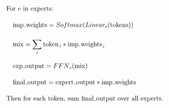 ```{=html}
<div class="simontwice_style">
<svg width="422" height="259" viewBox="0 0 422 259" fill="none" xmlns="http://www.w3.org/2000/svg" class="normal">
<path d="M10.2851 0H0.738495V0.52236H1.09874C2.39564 0.52236 2.44968 0.702485 2.44968 1.36895V10.8975C2.44968 11.564 2.39564 11.7441 1.09874 11.7441H0.738495V12.2665C1.17079 12.2305 2.7739 12.2305 3.31428 12.2305C3.94471 12.2305 5.52981 12.2305 6.05217 12.2665V11.7441H5.51179C3.94471 11.7441 3.90869 11.528 3.90869 10.8795V6.39442H5.49378C7.18695 6.39442 7.36708 6.98883 7.36708 8.50188H7.76335V3.7646H7.36708C7.36708 5.27765 7.18695 5.87206 5.49378 5.87206H3.90869V1.24286C3.90869 0.648448 3.94471 0.52236 4.73726 0.52236H6.98882C9.58261 0.52236 10.105 1.47702 10.3571 4.01678H10.7534L10.2851 0Z" fill="black"/>
<path d="M18.3079 8.41181C18.3079 6.08821 16.5427 4.23293 14.4532 4.23293C12.2917 4.23293 10.5806 6.14225 10.5806 8.41181C10.5806 10.7174 12.3818 12.4466 14.4352 12.4466C16.5607 12.4466 18.3079 10.6814 18.3079 8.41181ZM14.4532 12.0503C13.7868 12.0503 12.9762 11.7621 12.4538 10.8795C11.9675 10.069 11.9495 9.00623 11.9495 8.2497C11.9495 7.56523 11.9495 6.46647 12.5079 5.65591C13.0122 4.88137 13.8048 4.59317 14.4352 4.59317C15.1377 4.59317 15.8942 4.9174 16.3806 5.61988C16.9389 6.44846 16.9389 7.58324 16.9389 8.2497C16.9389 8.88014 16.9389 9.99691 16.4706 10.8435C15.9663 11.7081 15.1377 12.0503 14.4532 12.0503Z" fill="black"/>
<path d="M21.8668 8.06957C21.8668 6.32237 22.5873 4.68323 23.9742 4.68323C24.1183 4.68323 24.1544 4.68323 24.2264 4.70124C24.0823 4.77329 23.7941 4.88137 23.7941 5.36771C23.7941 5.89007 24.2084 6.0882 24.4966 6.0882C24.8568 6.0882 25.2171 5.85404 25.2171 5.36771C25.2171 4.82733 24.7308 4.32298 23.9562 4.32298C22.4252 4.32298 21.9028 5.98013 21.7947 6.32237H21.7767V4.32298L19.363 4.52112V5.04348C20.5879 5.04348 20.732 5.16957 20.732 6.05218V10.9336C20.732 11.7441 20.5339 11.7441 19.363 11.7441V12.2665C19.8674 12.2305 20.8581 12.2305 21.3985 12.2305C21.8848 12.2305 23.1637 12.2305 23.578 12.2665V11.7441H23.2177C21.9028 11.7441 21.8668 11.546 21.8668 10.8975V8.06957Z" fill="black"/>
<path d="M38.4953 8.08759C38.8916 8.08759 38.9276 8.08759 38.9276 7.74535C38.9276 5.9261 37.9549 4.23293 35.7754 4.23293C33.722 4.23293 32.1369 6.08821 32.1369 8.32175C32.1369 10.6994 33.9742 12.4466 35.9736 12.4466C38.117 12.4466 38.9276 10.5013 38.9276 10.123C38.9276 10.0149 38.8375 9.94287 38.7295 9.94287C38.5854 9.94287 38.5493 10.0329 38.5133 10.123C38.045 11.636 36.8382 12.0503 36.0816 12.0503C35.3251 12.0503 33.5058 11.546 33.5058 8.42983V8.08759H38.4953ZM33.5239 7.74535C33.668 4.9174 35.2531 4.59317 35.7574 4.59317C37.6847 4.59317 37.7928 7.13293 37.8108 7.74535H33.5239Z" fill="black"/>
<path d="M48.4484 1.1708C48.4484 0.702479 48.0701 0.288193 47.5658 0.288193C47.0974 0.288193 46.7012 0.666455 46.7012 1.15279C46.7012 1.69316 47.1335 2.0354 47.5658 2.0354C48.1242 2.0354 48.4484 1.56708 48.4484 1.1708ZM45.9627 4.52112V5.04348C47.1155 5.04348 47.2776 5.15156 47.2776 6.03417V10.9336C47.2776 11.7441 47.0794 11.7441 45.9086 11.7441V12.2665C46.413 12.2305 47.2776 12.2305 47.7999 12.2305C47.9981 12.2305 49.0428 12.2305 49.6552 12.2665V11.7441C48.4844 11.7441 48.4124 11.6541 48.4124 10.9516V4.32298L45.9627 4.52112Z" fill="black"/>
<path d="M58.2289 7.88945C58.2289 6.21429 58.2289 5.70994 57.8146 5.13354C57.2923 4.43106 56.4457 4.32298 55.8333 4.32298C54.0861 4.32298 53.4016 5.81802 53.2575 6.17827H53.2395V4.32298L50.7898 4.52112V5.04348C52.0146 5.04348 52.1587 5.16957 52.1587 6.05218V10.9336C52.1587 11.7441 51.9606 11.7441 50.7898 11.7441V12.2665C51.2581 12.2305 52.2308 12.2305 52.7351 12.2305C53.2575 12.2305 54.2302 12.2305 54.6985 12.2665V11.7441C53.5457 11.7441 53.3295 11.7441 53.3295 10.9336V7.58324C53.3295 5.69193 54.5724 4.68323 55.6892 4.68323C56.8059 4.68323 57.0581 5.60187 57.0581 6.70063V10.9336C57.0581 11.7441 56.86 11.7441 55.6892 11.7441V12.2665C56.1575 12.2305 57.1302 12.2305 57.6345 12.2305C58.1569 12.2305 59.1295 12.2305 59.5979 12.2665V11.7441C58.6972 11.7441 58.2469 11.7441 58.2289 11.2037V7.88945Z" fill="black"/>
<path d="M72.7895 8.08759C73.1858 8.08759 73.2218 8.08759 73.2218 7.74535C73.2218 5.9261 72.2491 4.23293 70.0696 4.23293C68.0162 4.23293 66.4311 6.08821 66.4311 8.32175C66.4311 10.6994 68.2684 12.4466 70.2677 12.4466C72.4112 12.4466 73.2218 10.5013 73.2218 10.123C73.2218 10.0149 73.1317 9.94287 73.0236 9.94287C72.8795 9.94287 72.8435 10.0329 72.8075 10.123C72.3392 11.636 71.1323 12.0503 70.3758 12.0503C69.6193 12.0503 67.8 11.546 67.8 8.42983V8.08759H72.7895ZM67.818 7.74535C67.9621 4.9174 69.5472 4.59317 70.0516 4.59317C71.9789 4.59317 72.087 7.13293 72.105 7.74535H67.818Z" fill="black"/>
<path d="M78.7729 8.01554C79.2952 7.33107 80.0518 6.35839 80.394 5.98013C81.1325 5.15156 81.9791 5.02547 82.5555 5.02547V4.50311C81.7809 4.53914 81.7449 4.53914 81.0424 4.53914C80.358 4.53914 80.3219 4.53914 79.4213 4.50311V5.02547C79.6555 5.0615 79.9437 5.16957 79.9437 5.58386C79.9437 5.89007 79.7816 6.08821 79.6735 6.23231L78.5207 7.69132L77.1157 5.83603C77.0617 5.76398 76.9536 5.60187 76.9536 5.47578C76.9536 5.36771 77.0437 5.04349 77.584 5.02547V4.50311C77.1337 4.53914 76.2151 4.53914 75.7288 4.53914C75.1344 4.53914 75.0983 4.53914 73.9996 4.50311V5.02547C74.9182 5.02547 75.2604 5.0615 75.6387 5.54783L77.7462 8.30374C77.7822 8.33976 77.8542 8.44784 77.8542 8.50188C77.8542 8.55592 76.4493 10.3211 76.2691 10.5553C75.4766 11.528 74.684 11.7261 73.9095 11.7441V12.2665C74.594 12.2305 74.63 12.2305 75.4045 12.2305C76.089 12.2305 76.125 12.2305 77.0257 12.2665V11.7441C76.5934 11.6901 76.5213 11.4199 76.5213 11.1677C76.5213 10.8795 76.6474 10.7354 76.8275 10.5013C77.0977 10.123 77.6921 9.38449 78.1244 8.8261L79.6014 10.7534C79.9077 11.1497 79.9077 11.1857 79.9077 11.2938C79.9077 11.4379 79.7636 11.7261 79.2772 11.7441V12.2665C79.7455 12.2305 80.6282 12.2305 81.1325 12.2305C81.7269 12.2305 81.7629 12.2305 82.8437 12.2665V11.7441C81.889 11.7441 81.5648 11.7081 81.1325 11.1317L78.7729 8.01554Z" fill="black"/>
<path d="M87.4509 15.2385C86.2981 15.2385 86.0819 15.2385 86.0819 14.428V11.2938C86.4061 11.7441 87.1447 12.4466 88.2975 12.4466C90.3689 12.4466 92.1881 10.6994 92.1881 8.37579C92.1881 6.0882 90.495 4.32298 88.5316 4.32298C86.9465 4.32298 86.0999 5.45777 86.0459 5.52982V4.32298L83.5422 4.52112V5.04348C84.803 5.04348 84.9111 5.16957 84.9111 5.96212V14.428C84.9111 15.2385 84.713 15.2385 83.5422 15.2385V15.7609C84.0105 15.7249 84.9832 15.7249 85.4875 15.7249C86.0099 15.7249 86.9825 15.7249 87.4509 15.7609V15.2385ZM86.0819 6.5205C86.0819 6.17827 86.0819 6.16025 86.2801 5.87205C86.8204 5.06149 87.703 4.71926 88.3875 4.71926C89.7385 4.71926 90.8192 6.35839 90.8192 8.37579C90.8192 10.5193 89.5944 12.0863 88.2074 12.0863C87.649 12.0863 87.1266 11.8522 86.7664 11.51C86.3521 11.0957 86.0819 10.7354 86.0819 10.2311V6.5205Z" fill="black"/>
<path d="M100.225 8.08759C100.621 8.08759 100.657 8.08759 100.657 7.74535C100.657 5.9261 99.6845 4.23293 97.505 4.23293C95.4515 4.23293 93.8664 6.08821 93.8664 8.32175C93.8664 10.6994 95.7037 12.4466 97.7031 12.4466C99.8466 12.4466 100.657 10.5013 100.657 10.123C100.657 10.0149 100.567 9.94287 100.459 9.94287C100.315 9.94287 100.279 10.0329 100.243 10.123C99.7745 11.636 98.5677 12.0503 97.8112 12.0503C97.0547 12.0503 95.2354 11.546 95.2354 8.42983V8.08759H100.225ZM95.2534 7.74535C95.3975 4.9174 96.9826 4.59317 97.487 4.59317C99.4143 4.59317 99.5224 7.13293 99.5404 7.74535H95.2534Z" fill="black"/>
<path d="M104.173 8.06957C104.173 6.32237 104.893 4.68323 106.28 4.68323C106.424 4.68323 106.46 4.68323 106.532 4.70124C106.388 4.77329 106.1 4.88137 106.1 5.36771C106.1 5.89007 106.514 6.0882 106.803 6.0882C107.163 6.0882 107.523 5.85404 107.523 5.36771C107.523 4.82733 107.037 4.32298 106.262 4.32298C104.731 4.32298 104.209 5.98013 104.101 6.32237H104.083V4.32298L101.669 4.52112V5.04348C102.894 5.04348 103.038 5.16957 103.038 6.05218V10.9336C103.038 11.7441 102.84 11.7441 101.669 11.7441V12.2665C102.173 12.2305 103.164 12.2305 103.704 12.2305C104.191 12.2305 105.47 12.2305 105.884 12.2665V11.7441H105.524C104.209 11.7441 104.173 11.546 104.173 10.8975V8.06957Z" fill="black"/>
<path d="M111.05 5.02547H113.589V4.50311H111.05V1.18882H110.653C110.635 2.88199 109.987 4.61119 108.348 4.66522V5.02547H109.879V10.0329C109.879 12.0323 111.212 12.4466 112.166 12.4466C113.301 12.4466 113.896 11.3298 113.896 10.0329V9.00623H113.499V9.99691C113.499 11.2938 112.977 12.0503 112.275 12.0503C111.05 12.0503 111.05 10.3752 111.05 10.069V5.02547Z" fill="black"/>
<path d="M120.79 4.64721C120.79 4.32299 120.79 4.23293 120.61 4.23293C120.466 4.23293 120.124 4.6292 119.998 4.79131C119.44 4.341 118.881 4.23293 118.305 4.23293C116.125 4.23293 115.477 5.42175 115.477 6.41243C115.477 6.61057 115.477 7.24101 116.161 7.87144C116.738 8.37579 117.35 8.50188 118.179 8.66399C119.169 8.86213 119.404 8.91616 119.854 9.27641C120.178 9.5466 120.412 9.94287 120.412 10.4472C120.412 11.2218 119.962 12.0864 118.377 12.0864C117.188 12.0864 116.323 11.4019 115.927 9.60064C115.855 9.27641 115.855 9.2584 115.837 9.24039C115.801 9.16834 115.729 9.16834 115.675 9.16834C115.477 9.16834 115.477 9.2584 115.477 9.58262V12.0323C115.477 12.3565 115.477 12.4466 115.657 12.4466C115.747 12.4466 115.765 12.4286 116.071 12.0503C116.161 11.9242 116.161 11.8882 116.431 11.6C117.116 12.4466 118.089 12.4466 118.395 12.4466C120.286 12.4466 121.223 11.4019 121.223 9.9789C121.223 9.00623 120.628 8.42983 120.466 8.26772C119.818 7.70933 119.331 7.60125 118.143 7.3851C117.602 7.27703 116.287 7.02486 116.287 5.94411C116.287 5.38572 116.666 4.55715 118.287 4.55715C120.25 4.55715 120.358 6.23231 120.394 6.79069C120.412 6.93479 120.538 6.93479 120.592 6.93479C120.79 6.93479 120.79 6.84473 120.79 6.52051V4.64721Z" fill="black"/>
<path d="M125.154 5.36771C125.154 4.88137 124.739 4.50311 124.289 4.50311C123.767 4.50311 123.406 4.9174 123.406 5.36771C123.406 5.90808 123.857 6.25032 124.271 6.25032C124.757 6.25032 125.154 5.87206 125.154 5.36771ZM125.154 11.3839C125.154 10.8975 124.739 10.5193 124.289 10.5193C123.767 10.5193 123.406 10.9336 123.406 11.3839C123.406 11.9242 123.857 12.2665 124.271 12.2665C124.757 12.2665 125.154 11.8882 125.154 11.3839Z" fill="black"/>
<path d="M20.7712 45.076C20.7712 44.6077 20.3929 44.1934 19.8886 44.1934C19.4202 44.1934 19.024 44.5716 19.024 45.058C19.024 45.5983 19.4563 45.9406 19.8886 45.9406C20.447 45.9406 20.7712 45.4723 20.7712 45.076ZM18.2855 48.4263V48.9487C19.4383 48.9487 19.6004 49.0567 19.6004 49.9393V54.8387C19.6004 55.6493 19.4022 55.6493 18.2314 55.6493V56.1717C18.7358 56.1356 19.6004 56.1356 20.1227 56.1356C20.3209 56.1356 21.3656 56.1356 21.978 56.1717V55.6493C20.8072 55.6493 20.7352 55.5592 20.7352 54.8567V48.2282L18.2855 48.4263Z" fill="black"/>
<path d="M35.4511 51.7946C35.4511 50.1195 35.4511 49.6151 35.0368 49.0387C34.5144 48.3362 33.6679 48.2282 33.0554 48.2282C31.5604 48.2282 30.8039 49.3089 30.5157 50.0114C30.2635 48.6244 29.2908 48.2282 28.1561 48.2282C26.4088 48.2282 25.7244 49.7232 25.5803 50.0834H25.5623V48.2282L23.1126 48.4263V48.9487C24.3374 48.9487 24.4815 49.0748 24.4815 49.9574V54.8387C24.4815 55.6493 24.2834 55.6493 23.1126 55.6493V56.1717C23.5809 56.1356 24.5536 56.1356 25.0579 56.1356C25.5803 56.1356 26.5529 56.1356 27.0213 56.1717V55.6493C25.8685 55.6493 25.6523 55.6493 25.6523 54.8387V51.4884C25.6523 49.5971 26.8952 48.5884 28.012 48.5884C29.1287 48.5884 29.3809 49.507 29.3809 50.6058V54.8387C29.3809 55.6493 29.1828 55.6493 28.012 55.6493V56.1717C28.4803 56.1356 29.4529 56.1356 29.9573 56.1356C30.4797 56.1356 31.4523 56.1356 31.9207 56.1717V55.6493C30.7679 55.6493 30.5517 55.6493 30.5517 54.8387V51.4884C30.5517 49.5971 31.7946 48.5884 32.9113 48.5884C34.0281 48.5884 34.2803 49.507 34.2803 50.6058V54.8387C34.2803 55.6493 34.0821 55.6493 32.9113 55.6493V56.1717C33.3797 56.1356 34.3523 56.1356 34.8567 56.1356C35.379 56.1356 36.3517 56.1356 36.82 56.1717V55.6493C35.9194 55.6493 35.4691 55.6493 35.4511 55.1089V51.7946Z" fill="black"/>
<path d="M41.6467 59.1437C40.4939 59.1437 40.2778 59.1437 40.2778 58.3332V55.199C40.602 55.6493 41.3405 56.3518 42.4933 56.3518C44.5648 56.3518 46.384 54.6046 46.384 52.281C46.384 49.9934 44.6908 48.2282 42.7275 48.2282C41.1424 48.2282 40.2958 49.3629 40.2418 49.435V48.2282L37.738 48.4263V48.9487C38.9989 48.9487 39.107 49.0748 39.107 49.8673V58.3332C39.107 59.1437 38.9088 59.1437 37.738 59.1437V59.6661C38.2064 59.63 39.179 59.63 39.6834 59.63C40.2057 59.63 41.1784 59.63 41.6467 59.6661V59.1437ZM40.2778 50.4257C40.2778 50.0834 40.2778 50.0654 40.4759 49.7772C41.0163 48.9667 41.8989 48.6244 42.5834 48.6244C43.9343 48.6244 45.0151 50.2636 45.0151 52.281C45.0151 54.4244 43.7902 55.9915 42.4033 55.9915C41.8449 55.9915 41.3225 55.7574 40.9623 55.4151C40.548 55.0008 40.2778 54.6406 40.2778 54.1362V50.4257Z" fill="black"/>
<path d="M53.3813 55.5712H48.0902V56.1716H53.3813V55.5712Z" fill="black"/>
<path d="M64.2789 50.1195C64.6751 48.9847 65.4677 48.9487 65.7739 48.9306V48.4083C65.3236 48.4443 64.9994 48.4443 64.441 48.4443C63.9186 48.4443 63.8826 48.4443 62.9099 48.4083V48.9306C63.7205 48.9667 63.9366 49.453 63.9366 49.7952C63.9366 49.8133 63.9366 49.9393 63.8646 50.1195L62.2074 54.8387L60.4062 49.7412C60.3161 49.5251 60.3161 49.489 60.3161 49.435C60.3161 48.9306 60.9826 48.9306 61.3609 48.9306V48.4083C60.8565 48.4443 60.118 48.4443 59.5956 48.4443C59.0192 48.4443 58.9832 48.4443 57.9745 48.4083V48.9306C58.659 48.9306 58.8931 48.9667 59.0913 49.2008C59.1813 49.3089 59.3975 49.9033 59.5236 50.2636L57.9925 54.6586L56.2633 49.7592C56.1733 49.5251 56.1733 49.489 56.1733 49.417C56.1733 48.9306 56.8758 48.9306 57.218 48.9306V48.4083C56.7677 48.4443 55.8671 48.4443 55.3807 48.4443C54.8764 48.4443 54.8403 48.4443 53.7056 48.4083V48.9306C54.6242 48.9306 54.8043 49.0027 55.0025 49.5791L57.272 56.0275C57.3441 56.2257 57.3981 56.3518 57.5962 56.3518C57.7584 56.3518 57.8484 56.2977 57.9385 56.0095L59.7397 50.876L61.541 56.0095C61.631 56.2977 61.7211 56.3518 61.8832 56.3518C62.0813 56.3518 62.1354 56.2257 62.2074 56.0275L64.2789 50.1195Z" fill="black"/>
<path d="M72.528 51.9928C72.9243 51.9928 72.9603 51.9928 72.9603 51.6505C72.9603 49.8313 71.9877 48.1381 69.8082 48.1381C67.7547 48.1381 66.1696 49.9934 66.1696 52.2269C66.1696 54.6046 68.0069 56.3518 70.0063 56.3518C72.1498 56.3518 72.9603 54.4064 72.9603 54.0282C72.9603 53.9201 72.8703 53.8481 72.7622 53.8481C72.6181 53.8481 72.5821 53.9381 72.546 54.0282C72.0777 55.5412 70.8709 55.9555 70.1144 55.9555C69.3578 55.9555 67.5386 55.4512 67.5386 52.335V51.9928H72.528ZM67.5566 51.6505C67.7007 48.8226 69.2858 48.4984 69.7901 48.4984C71.7175 48.4984 71.8256 51.0381 71.8436 51.6505H67.5566Z" fill="black"/>
<path d="M76.6021 45.076C76.6021 44.6077 76.2238 44.1934 75.7195 44.1934C75.2512 44.1934 74.8549 44.5716 74.8549 45.058C74.8549 45.5983 75.2872 45.9406 75.7195 45.9406C76.2779 45.9406 76.6021 45.4723 76.6021 45.076ZM74.1164 48.4263V48.9487C75.2692 48.9487 75.4313 49.0567 75.4313 49.9393V54.8387C75.4313 55.6493 75.2331 55.6493 74.0623 55.6493V56.1717C74.5667 56.1356 75.4313 56.1356 75.9536 56.1356C76.1518 56.1356 77.1965 56.1356 77.8089 56.1717V55.6493C76.6381 55.6493 76.5661 55.5592 76.5661 54.8567V48.2282L74.1164 48.4263Z" fill="black"/>
<path d="M80.5106 52.9114C81.3572 53.4698 82.0777 53.4698 82.2758 53.4698C83.8969 53.4698 85.1038 52.2449 85.1038 50.858C85.1038 50.3716 84.9597 49.6872 84.3833 49.1108C85.0858 48.3903 85.9323 48.3903 86.0224 48.3903C86.0945 48.3903 86.1845 48.3903 86.2566 48.4263C86.0764 48.4984 85.9864 48.6785 85.9864 48.8766C85.9864 49.1288 86.1665 49.3449 86.4547 49.3449C86.5988 49.3449 86.923 49.2549 86.923 48.8586C86.923 48.5344 86.6709 48.03 86.0404 48.03C85.1038 48.03 84.4013 48.6064 84.1491 48.8766C83.6087 48.4623 82.9783 48.2282 82.2938 48.2282C80.6727 48.2282 79.4659 49.453 79.4659 50.84C79.4659 51.8667 80.0963 52.5331 80.2764 52.6953C80.0603 52.9654 79.7361 53.4878 79.7361 54.1903C79.7361 55.235 80.3665 55.6853 80.5106 55.7754C79.682 56.0095 78.8534 56.658 78.8534 57.5946C78.8534 58.8375 80.5466 59.8642 82.7621 59.8642C84.9056 59.8642 86.6889 58.9096 86.6889 57.5586C86.6889 57.1083 86.5628 56.0456 85.482 55.4872C84.5634 55.0189 83.6628 55.0189 82.1137 55.0189C81.0149 55.0189 80.8889 55.0189 80.5646 54.6766C80.3845 54.4965 80.2224 54.1543 80.2224 53.776C80.2224 53.4698 80.3305 53.1636 80.5106 52.9114ZM82.2938 53.0915C80.7087 53.0915 80.7087 51.2723 80.7087 50.858C80.7087 50.5338 80.7087 49.7952 81.0149 49.3089C81.3572 48.7866 81.8976 48.6064 82.2758 48.6064C83.8609 48.6064 83.8609 50.4257 83.8609 50.84C83.8609 51.1642 83.8609 51.9027 83.5547 52.389C83.2125 52.9114 82.6721 53.0915 82.2938 53.0915ZM82.7802 59.486C81.051 59.486 79.7361 58.6033 79.7361 57.5766C79.7361 57.4325 79.7721 56.73 80.4566 56.2617C80.8528 56.0095 81.0149 56.0095 82.2758 56.0095C83.7708 56.0095 85.8063 56.0095 85.8063 57.5766C85.8063 58.6394 84.4373 59.486 82.7802 59.486Z" fill="black"/>
<path d="M95.2012 51.7946C95.2012 50.1195 95.2012 49.6151 94.7869 49.0387C94.2645 48.3362 93.4179 48.2282 92.8055 48.2282C91.2564 48.2282 90.5359 49.399 90.2838 49.9574H90.2657V43.671L87.762 43.8691V44.3915C88.9869 44.3915 89.131 44.5176 89.131 45.4002V54.8387C89.131 55.6493 88.9328 55.6493 87.762 55.6493V56.1716C88.2303 56.1356 89.203 56.1356 89.7074 56.1356C90.2297 56.1356 91.2024 56.1356 91.6707 56.1716V55.6493C90.5179 55.6493 90.3018 55.6493 90.3018 54.8387V51.4884C90.3018 49.5971 91.5446 48.5884 92.6614 48.5884C93.7782 48.5884 94.0304 49.507 94.0304 50.6058V54.8387C94.0304 55.6493 93.8322 55.6493 92.6614 55.6493V56.1716C93.1297 56.1356 94.1024 56.1356 94.6067 56.1356C95.1291 56.1356 96.1018 56.1356 96.5701 56.1716V55.6493C95.6695 55.6493 95.2192 55.6493 95.2012 55.1089V51.7946Z" fill="black"/>
<path d="M99.5201 48.9306H102.06V48.4083H99.5201V45.094H99.1239C99.1058 46.7872 98.4574 48.5164 96.8183 48.5704V48.9306H98.3493V53.9381C98.3493 55.9375 99.6822 56.3518 100.637 56.3518C101.772 56.3518 102.366 55.235 102.366 53.9381V52.9114H101.97V53.9021C101.97 55.199 101.447 55.9555 100.745 55.9555C99.5201 55.9555 99.5201 54.2803 99.5201 53.9741V48.9306Z" fill="black"/>
<path d="M109.261 48.5524C109.261 48.2282 109.261 48.1381 109.081 48.1381C108.937 48.1381 108.595 48.5344 108.468 48.6965C107.91 48.2462 107.352 48.1381 106.775 48.1381C104.596 48.1381 103.947 49.3269 103.947 50.3176C103.947 50.5158 103.947 51.1462 104.632 51.7766C105.208 52.281 105.821 52.4071 106.649 52.5692C107.64 52.7673 107.874 52.8213 108.324 53.1816C108.649 53.4518 108.883 53.8481 108.883 54.3524C108.883 55.1269 108.432 55.9915 106.847 55.9915C105.658 55.9915 104.794 55.3071 104.398 53.5058C104.326 53.1816 104.326 53.1636 104.308 53.1456C104.272 53.0735 104.199 53.0735 104.145 53.0735C103.947 53.0735 103.947 53.1636 103.947 53.4878V55.9375C103.947 56.2617 103.947 56.3518 104.127 56.3518C104.217 56.3518 104.235 56.3338 104.542 55.9555C104.632 55.8294 104.632 55.7934 104.902 55.5052C105.586 56.3518 106.559 56.3518 106.865 56.3518C108.757 56.3518 109.693 55.3071 109.693 53.8841C109.693 52.9114 109.099 52.335 108.937 52.1729C108.288 51.6145 107.802 51.5064 106.613 51.2903C106.073 51.1822 104.758 50.93 104.758 49.8493C104.758 49.2909 105.136 48.4623 106.757 48.4623C108.721 48.4623 108.829 50.1375 108.865 50.6959C108.883 50.84 109.009 50.84 109.063 50.84C109.261 50.84 109.261 50.7499 109.261 50.4257V48.5524Z" fill="black"/>
<path d="M127.471 50.3356C127.724 50.3356 128.048 50.3356 128.048 50.0114C128.048 49.6692 127.742 49.6692 127.471 49.6692H116.862C116.61 49.6692 116.286 49.6692 116.286 49.9934C116.286 50.3356 116.592 50.3356 116.862 50.3356H127.471ZM127.471 53.6859C127.724 53.6859 128.048 53.6859 128.048 53.3617C128.048 53.0195 127.742 53.0195 127.471 53.0195H116.862C116.61 53.0195 116.286 53.0195 116.286 53.3437C116.286 53.6859 116.592 53.6859 116.862 53.6859H127.471Z" fill="black"/>
<path d="M145.472 43.653C145.472 43.4909 145.346 43.4909 145.31 43.4909C145.238 43.4909 145.22 43.5089 145.004 43.7791C144.896 43.9052 144.157 44.8418 144.139 44.8598C143.545 43.689 142.356 43.4909 141.599 43.4909C139.312 43.4909 137.24 45.5803 137.24 47.6157C137.24 48.9667 138.051 49.7592 138.934 50.0654C139.132 50.1375 140.194 50.4257 140.735 50.5518C141.653 50.8039 141.888 50.876 142.266 51.2723C142.338 51.3623 142.698 51.7766 142.698 52.6232C142.698 54.2984 141.149 56.0276 139.348 56.0276C137.871 56.0276 136.232 55.3971 136.232 53.3797C136.232 53.0375 136.304 52.6052 136.358 52.4251C136.358 52.371 136.376 52.281 136.376 52.2449C136.376 52.1729 136.34 52.0828 136.196 52.0828C136.034 52.0828 136.015 52.1189 135.943 52.4251L135.025 56.1176C135.025 56.1356 134.953 56.3698 134.953 56.3878C134.953 56.5499 135.097 56.5499 135.133 56.5499C135.205 56.5499 135.223 56.5319 135.439 56.2617L136.268 55.181C136.7 55.8294 137.637 56.5499 139.312 56.5499C141.635 56.5499 143.761 54.2984 143.761 52.0468C143.761 51.2903 143.581 50.6238 142.896 49.9574C142.518 49.5791 142.194 49.489 140.537 49.0567C139.33 48.7325 139.168 48.6785 138.843 48.3903C138.537 48.0841 138.303 47.6518 138.303 47.0393C138.303 45.5263 139.834 43.9772 141.545 43.9772C143.311 43.9772 144.139 45.058 144.139 46.7692C144.139 47.2375 144.049 47.7238 144.049 47.7959C144.049 47.958 144.193 47.958 144.247 47.958C144.409 47.958 144.427 47.9039 144.499 47.6157L145.472 43.653Z" fill="black"/>
<path d="M154.143 51.2182C154.143 49.507 153.027 48.2282 151.388 48.2282C149.01 48.2282 146.668 50.822 146.668 53.3617C146.668 55.0729 147.785 56.3518 149.424 56.3518C151.82 56.3518 154.143 53.758 154.143 51.2182ZM149.442 55.9915C148.542 55.9915 147.875 55.271 147.875 54.0102C147.875 53.1816 148.307 51.3443 148.812 50.4437C149.622 49.0567 150.631 48.5884 151.37 48.5884C152.252 48.5884 152.937 49.3089 152.937 50.5698C152.937 51.2903 152.558 53.2176 151.874 54.3164C151.135 55.5232 150.145 55.9915 149.442 55.9915Z" fill="black"/>
<path d="M162.442 48.9307C162.802 48.9307 162.946 48.9307 162.946 48.5884C162.946 48.4083 162.802 48.4083 162.478 48.4083H161.019C161.361 46.553 161.613 45.2741 161.758 44.6977C161.866 44.2654 162.244 43.8511 162.712 43.8511C163.09 43.8511 163.469 44.0133 163.649 44.1754C162.946 44.2474 162.73 44.7698 162.73 45.076C162.73 45.4362 163 45.6524 163.343 45.6524C163.703 45.6524 164.243 45.3462 164.243 44.6617C164.243 43.9052 163.487 43.4909 162.694 43.4909C161.92 43.4909 161.163 44.0673 160.803 44.7698C160.479 45.4002 160.299 46.0487 159.884 48.4083H158.677C158.335 48.4083 158.155 48.4083 158.155 48.7325C158.155 48.9307 158.263 48.9307 158.623 48.9307H159.776C159.452 50.6058 158.713 54.6766 158.299 56.604C157.993 58.171 157.723 59.4859 156.822 59.4859C156.768 59.4859 156.246 59.4859 155.921 59.1437C156.84 59.0717 156.84 58.2791 156.84 58.2611C156.84 57.9009 156.57 57.6847 156.228 57.6847C155.867 57.6847 155.327 57.9909 155.327 58.6754C155.327 59.4499 156.12 59.8462 156.822 59.8462C158.659 59.8462 159.416 56.5499 159.614 55.6493C159.938 54.2623 160.821 49.471 160.911 48.9307H162.442Z" fill="black"/>
<path d="M168.646 48.9306H170.303C170.645 48.9306 170.825 48.9306 170.825 48.6064C170.825 48.4083 170.717 48.4083 170.357 48.4083H168.772L169.438 45.7785C169.51 45.5263 169.51 45.4903 169.51 45.3642C169.51 45.076 169.276 44.9139 169.042 44.9139C168.898 44.9139 168.483 44.9679 168.339 45.5443L167.637 48.4083H165.944C165.583 48.4083 165.421 48.4083 165.421 48.7505C165.421 48.9306 165.547 48.9306 165.89 48.9306H167.493L166.304 53.6859C166.16 54.3164 166.106 54.4965 166.106 54.7307C166.106 55.5772 166.7 56.3518 167.709 56.3518C169.528 56.3518 170.501 53.722 170.501 53.5959C170.501 53.4878 170.429 53.4338 170.321 53.4338C170.285 53.4338 170.213 53.4338 170.177 53.5058C170.159 53.5238 170.141 53.5418 170.015 53.83C169.636 54.7307 168.808 55.9915 167.763 55.9915C167.223 55.9915 167.187 55.5412 167.187 55.1449C167.187 55.1269 167.187 54.7847 167.241 54.5685L168.646 48.9306Z" fill="black"/>
<path d="M175.105 50.894C175.141 50.7859 175.591 49.8853 176.257 49.3089C176.726 48.8766 177.338 48.5884 178.041 48.5884C178.761 48.5884 179.013 49.1288 179.013 49.8493C179.013 49.9574 179.013 50.3176 178.797 51.1642L178.347 53.0195C178.203 53.5599 177.86 54.8928 177.824 55.0909C177.752 55.3611 177.644 55.8294 177.644 55.9015C177.644 56.1536 177.842 56.3518 178.113 56.3518C178.653 56.3518 178.743 55.9375 178.905 55.289L179.986 50.9841C180.022 50.84 180.959 48.5884 182.94 48.5884C183.66 48.5884 183.913 49.1288 183.913 49.8493C183.913 50.858 183.21 52.8213 182.814 53.9021C182.652 54.3344 182.562 54.5685 182.562 54.8928C182.562 55.7033 183.12 56.3518 183.985 56.3518C185.66 56.3518 186.29 53.704 186.29 53.5959C186.29 53.5058 186.218 53.4338 186.11 53.4338C185.948 53.4338 185.93 53.4878 185.84 53.794C185.426 55.235 184.759 55.9915 184.039 55.9915C183.859 55.9915 183.57 55.9735 183.57 55.3971C183.57 54.9288 183.787 54.3524 183.859 54.1543C184.183 53.2897 184.993 51.1642 184.993 50.1195C184.993 49.0387 184.363 48.2282 182.994 48.2282C181.787 48.2282 180.814 48.9126 180.094 49.9754C180.04 49.0027 179.446 48.2282 178.095 48.2282C176.491 48.2282 175.645 49.3629 175.321 49.8133C175.267 48.7866 174.528 48.2282 173.736 48.2282C173.213 48.2282 172.799 48.4803 172.457 49.1648C172.132 49.8133 171.88 50.912 171.88 50.9841C171.88 51.0561 171.952 51.1462 172.078 51.1462C172.223 51.1462 172.241 51.1282 172.349 50.7139C172.619 49.6511 172.961 48.5884 173.682 48.5884C174.096 48.5884 174.24 48.8766 174.24 49.417C174.24 49.8133 174.06 50.5157 173.934 51.0741L173.429 53.0195C173.357 53.3617 173.159 54.1723 173.069 54.4965C172.943 54.9648 172.745 55.8114 172.745 55.9015C172.745 56.1536 172.943 56.3518 173.213 56.3518C173.429 56.3518 173.682 56.2437 173.826 55.9735C173.862 55.8835 174.024 55.253 174.114 54.8928L174.51 53.2717L175.105 50.894Z" fill="black"/>
<path d="M192.243 54.0282C192.153 54.3344 192.153 54.3704 191.901 54.7126C191.504 55.217 190.712 55.9915 189.865 55.9915C189.127 55.9915 188.712 55.3251 188.712 54.2623C188.712 53.2717 189.271 51.2543 189.613 50.4977C190.225 49.2369 191.072 48.5884 191.775 48.5884C192.963 48.5884 193.198 50.0654 193.198 50.2095C193.198 50.2275 193.143 50.4617 193.125 50.4977L192.243 54.0282ZM193.396 49.417C193.198 48.9487 192.711 48.2282 191.775 48.2282C189.739 48.2282 187.542 50.858 187.542 53.5238C187.542 55.3071 188.586 56.3518 189.811 56.3518C190.802 56.3518 191.648 55.5772 192.153 54.9828C192.333 56.0456 193.18 56.3518 193.72 56.3518C194.26 56.3518 194.693 56.0276 195.017 55.3791C195.305 54.7667 195.557 53.6679 195.557 53.5959C195.557 53.5058 195.485 53.4338 195.377 53.4338C195.215 53.4338 195.197 53.5238 195.125 53.794C194.855 54.8567 194.512 55.9915 193.774 55.9915C193.252 55.9915 193.216 55.5232 193.216 55.163C193.216 54.7487 193.27 54.5505 193.432 53.848C193.558 53.3977 193.648 53.0015 193.792 52.4791C194.458 49.7772 194.621 49.1288 194.621 49.0207C194.621 48.7685 194.422 48.5704 194.152 48.5704C193.576 48.5704 193.432 49.2008 193.396 49.417Z" fill="black"/>
<path d="M204.617 48.8226C204.041 48.9306 203.825 49.3629 203.825 49.7052C203.825 50.1375 204.167 50.2816 204.419 50.2816C204.96 50.2816 205.338 49.8133 205.338 49.3269C205.338 48.5704 204.473 48.2282 203.717 48.2282C202.618 48.2282 202.006 49.3089 201.843 49.6511C201.429 48.3002 200.312 48.2282 199.988 48.2282C198.151 48.2282 197.178 50.5878 197.178 50.9841C197.178 51.0561 197.25 51.1462 197.376 51.1462C197.521 51.1462 197.557 51.0381 197.593 50.9661C198.205 48.9667 199.412 48.5884 199.934 48.5884C200.745 48.5884 200.907 49.3449 200.907 49.7772C200.907 50.1735 200.799 50.5878 200.583 51.4524L199.97 53.9201C199.7 55.0008 199.178 55.9915 198.223 55.9915C198.133 55.9915 197.683 55.9915 197.304 55.7574C197.953 55.6313 198.097 55.0909 198.097 54.8748C198.097 54.5145 197.827 54.2984 197.484 54.2984C197.052 54.2984 196.584 54.6766 196.584 55.253C196.584 56.0095 197.43 56.3518 198.205 56.3518C199.07 56.3518 199.682 55.6673 200.06 54.9288C200.348 55.9915 201.249 56.3518 201.916 56.3518C203.753 56.3518 204.725 53.9922 204.725 53.5959C204.725 53.5058 204.653 53.4338 204.545 53.4338C204.383 53.4338 204.365 53.5238 204.311 53.6679C203.825 55.253 202.78 55.9915 201.97 55.9915C201.339 55.9915 200.997 55.5232 200.997 54.7847C200.997 54.3884 201.069 54.1002 201.357 52.9114L201.988 50.4617C202.258 49.381 202.87 48.5884 203.699 48.5884C203.735 48.5884 204.239 48.5884 204.617 48.8226Z" fill="black"/>
<path d="M211.956 60.5487C211.956 60.4946 211.956 60.4586 211.65 60.1524C209.849 58.3331 208.84 55.3611 208.84 51.6865C208.84 48.1921 209.686 45.1841 211.776 43.0586C211.956 42.8965 211.956 42.8604 211.956 42.8064C211.956 42.6983 211.866 42.6623 211.794 42.6623C211.56 42.6623 210.083 43.9592 209.2 45.7244C208.282 47.5437 207.867 49.471 207.867 51.6865C207.867 53.2897 208.119 55.4331 209.056 57.3605C210.119 59.522 211.596 60.6928 211.794 60.6928C211.866 60.6928 211.956 60.6568 211.956 60.5487Z" fill="black"/>
<path d="M219.571 45.2561C219.734 44.5716 219.788 44.3915 221.373 44.3915C221.859 44.3915 221.985 44.3915 221.985 44.0493C221.985 43.8692 221.787 43.8692 221.715 43.8692C221.355 43.8692 220.94 43.9052 220.58 43.9052H218.166C217.824 43.9052 217.428 43.8692 217.086 43.8692C216.942 43.8692 216.743 43.8692 216.743 44.2114C216.743 44.3915 216.906 44.3915 217.176 44.3915C218.274 44.3915 218.274 44.5356 218.274 44.7338C218.274 44.7698 218.274 44.8779 218.202 45.148L215.771 54.8387C215.609 55.4692 215.573 55.6493 214.312 55.6493C213.97 55.6493 213.789 55.6493 213.789 55.9735C213.789 56.1717 213.897 56.1717 214.258 56.1717H222.327C222.724 56.1717 222.742 56.1536 222.868 55.8294L224.255 51.9928C224.291 51.9027 224.327 51.7946 224.327 51.7406C224.327 51.6325 224.237 51.5605 224.147 51.5605C224.129 51.5605 224.038 51.5605 224.002 51.6325C223.966 51.6505 223.966 51.6866 223.822 52.0288C223.246 53.6139 222.435 55.6493 219.391 55.6493H217.662C217.41 55.6493 217.374 55.6493 217.266 55.6313C217.068 55.6133 217.05 55.5772 217.05 55.4332C217.05 55.3071 217.086 55.199 217.122 55.0369L219.571 45.2561Z" fill="black"/>
<path d="M230.058 53.5959C230.058 53.5058 229.986 53.4338 229.878 53.4338C229.716 53.4338 229.698 53.4878 229.608 53.794C229.14 55.4331 228.401 55.9915 227.807 55.9915C227.591 55.9915 227.338 55.9375 227.338 55.3971C227.338 54.9108 227.554 54.3704 227.753 53.83L229.013 50.4797C229.068 50.3356 229.194 50.0114 229.194 49.6691C229.194 48.9126 228.653 48.2282 227.771 48.2282C226.113 48.2282 225.447 50.84 225.447 50.9841C225.447 51.0561 225.519 51.1462 225.645 51.1462C225.807 51.1462 225.825 51.0741 225.897 50.8219C226.33 49.3089 227.014 48.5884 227.717 48.5884C227.879 48.5884 228.185 48.6064 228.185 49.1828C228.185 49.6511 227.951 50.2455 227.807 50.6418L226.546 53.9921C226.438 54.2803 226.33 54.5685 226.33 54.8928C226.33 55.7033 226.888 56.3518 227.753 56.3518C229.41 56.3518 230.058 53.722 230.058 53.5959ZM229.914 44.9319C229.914 44.6617 229.698 44.3375 229.302 44.3375C228.887 44.3375 228.419 44.7337 228.419 45.2021C228.419 45.6524 228.797 45.7965 229.013 45.7965C229.5 45.7965 229.914 45.3281 229.914 44.9319Z" fill="black"/>
<path d="M234.688 50.894C234.724 50.7859 235.174 49.8853 235.841 49.3089C236.309 48.8766 236.922 48.5884 237.624 48.5884C238.345 48.5884 238.597 49.1288 238.597 49.8493C238.597 50.876 237.858 52.9294 237.498 53.9021C237.336 54.3344 237.246 54.5685 237.246 54.8928C237.246 55.7033 237.804 56.3518 238.669 56.3518C240.344 56.3518 240.974 53.704 240.974 53.5959C240.974 53.5058 240.902 53.4338 240.794 53.4338C240.632 53.4338 240.614 53.4878 240.524 53.794C240.11 55.271 239.425 55.9915 238.723 55.9915C238.543 55.9915 238.255 55.9735 238.255 55.3971C238.255 54.9468 238.453 54.4064 238.561 54.1543C238.921 53.1636 239.677 51.1462 239.677 50.1195C239.677 49.0387 239.047 48.2282 237.678 48.2282C236.075 48.2282 235.228 49.3629 234.904 49.8133C234.85 48.7866 234.112 48.2282 233.319 48.2282C232.743 48.2282 232.346 48.5704 232.04 49.1828C231.716 49.8313 231.464 50.912 231.464 50.9841C231.464 51.0561 231.536 51.1462 231.662 51.1462C231.806 51.1462 231.824 51.1282 231.932 50.7139C232.22 49.6151 232.545 48.5884 233.265 48.5884C233.679 48.5884 233.823 48.8766 233.823 49.417C233.823 49.8133 233.643 50.5157 233.517 51.0741L233.013 53.0195C232.941 53.3617 232.743 54.1723 232.653 54.4965C232.527 54.9648 232.328 55.8114 232.328 55.9015C232.328 56.1536 232.527 56.3518 232.797 56.3518C233.013 56.3518 233.265 56.2437 233.409 55.9735C233.445 55.8835 233.607 55.253 233.697 54.8928L234.094 53.2717L234.688 50.894Z" fill="black"/>
<path d="M244.73 51.9928C245.216 51.9928 246.441 51.9567 247.305 51.6325C248.674 51.1102 248.8 50.0654 248.8 49.7412C248.8 48.9487 248.116 48.2282 246.927 48.2282C245.036 48.2282 242.316 49.9393 242.316 53.1456C242.316 55.0369 243.397 56.3518 245.036 56.3518C247.486 56.3518 249.035 54.4425 249.035 54.2083C249.035 54.1002 248.927 54.0102 248.855 54.0102C248.8 54.0102 248.782 54.0282 248.62 54.1903C247.468 55.7213 245.756 55.9915 245.072 55.9915C244.045 55.9915 243.505 55.181 243.505 53.848C243.505 53.5959 243.505 53.1456 243.775 51.9928H244.73ZM243.865 51.6325C244.64 48.8586 246.351 48.5884 246.927 48.5884C247.72 48.5884 248.26 49.0567 248.26 49.7412C248.26 51.6325 245.378 51.6325 244.622 51.6325H243.865Z" fill="black"/>
<path d="M255.102 54.0282C255.011 54.3344 255.011 54.3704 254.759 54.7126C254.363 55.217 253.57 55.9915 252.724 55.9915C251.985 55.9915 251.571 55.3251 251.571 54.2623C251.571 53.2717 252.129 51.2543 252.472 50.4977C253.084 49.2369 253.931 48.5884 254.633 48.5884C255.822 48.5884 256.056 50.0654 256.056 50.2095C256.056 50.2275 256.002 50.4617 255.984 50.4977L255.102 54.0282ZM256.254 49.417C256.056 48.9487 255.57 48.2282 254.633 48.2282C252.598 48.2282 250.4 50.858 250.4 53.5238C250.4 55.3071 251.445 56.3518 252.67 56.3518C253.661 56.3518 254.507 55.5772 255.011 54.9828C255.192 56.0456 256.038 56.3518 256.579 56.3518C257.119 56.3518 257.551 56.0276 257.875 55.3791C258.164 54.7667 258.416 53.6679 258.416 53.5959C258.416 53.5058 258.344 53.4338 258.236 53.4338C258.074 53.4338 258.056 53.5238 257.984 53.794C257.713 54.8567 257.371 55.9915 256.633 55.9915C256.11 55.9915 256.074 55.5232 256.074 55.163C256.074 54.7487 256.128 54.5505 256.29 53.848C256.416 53.3977 256.507 53.0015 256.651 52.4791C257.317 49.7772 257.479 49.1288 257.479 49.0207C257.479 48.7685 257.281 48.5704 257.011 48.5704C256.434 48.5704 256.29 49.2008 256.254 49.417Z" fill="black"/>
<path d="M265.945 48.8046C265.387 48.9126 265.098 49.3089 265.098 49.7052C265.098 50.1375 265.441 50.2816 265.693 50.2816C266.197 50.2816 266.611 49.8493 266.611 49.3089C266.611 48.7325 266.053 48.2282 265.152 48.2282C264.432 48.2282 263.603 48.5524 262.847 49.6511C262.721 48.6965 262 48.2282 261.28 48.2282C260.577 48.2282 260.217 48.7685 260.001 49.1648C259.695 49.8133 259.424 50.894 259.424 50.9841C259.424 51.0561 259.497 51.1462 259.623 51.1462C259.767 51.1462 259.785 51.1282 259.893 50.7139C260.163 49.6331 260.505 48.5884 261.226 48.5884C261.658 48.5884 261.784 48.8946 261.784 49.417C261.784 49.8133 261.604 50.5157 261.478 51.0741L260.974 53.0195C260.902 53.3617 260.703 54.1723 260.613 54.4965C260.487 54.9648 260.289 55.8114 260.289 55.9015C260.289 56.1536 260.487 56.3518 260.757 56.3518C260.956 56.3518 261.298 56.2257 261.406 55.8654C261.46 55.7213 262.126 53.0015 262.234 52.5872C262.325 52.1909 262.433 51.8126 262.523 51.4164C262.595 51.1642 262.667 50.876 262.721 50.6418C262.775 50.4797 263.261 49.5971 263.711 49.2008C263.928 49.0027 264.396 48.5884 265.134 48.5884C265.423 48.5884 265.711 48.6425 265.945 48.8046Z" fill="black"/>
<path d="M269.3 56.1356C269.564 56.1356 270.465 56.1236 271.101 55.8955C272.146 55.5352 272.182 54.8147 272.182 54.6346C272.182 53.9621 271.546 53.5779 270.765 53.5779C269.408 53.5779 267.475 54.6466 267.475 56.7721C267.475 57.9969 268.219 58.9936 269.54 58.9936C271.413 58.9936 272.422 57.7928 272.422 57.6246C272.422 57.5166 272.302 57.4325 272.23 57.4325C272.158 57.4325 272.122 57.4685 272.062 57.5406C271.113 58.6574 269.768 58.6574 269.564 58.6574C268.688 58.6574 268.423 57.9128 268.423 57.2404C268.423 56.8801 268.531 56.3398 268.579 56.1356H269.3ZM268.676 55.7994C269.06 54.3344 270.153 53.9141 270.765 53.9141C271.245 53.9141 271.702 54.1542 271.702 54.6346C271.702 55.7994 269.732 55.7994 269.228 55.7994H268.676Z" fill="black"/>
<path d="M279.41 60.5487C279.41 60.4946 279.41 60.4586 279.103 60.1524C277.302 58.3331 276.294 55.3611 276.294 51.6865C276.294 48.1921 277.14 45.1841 279.23 43.0586C279.41 42.8965 279.41 42.8604 279.41 42.8064C279.41 42.6983 279.32 42.6623 279.248 42.6623C279.013 42.6623 277.536 43.9592 276.654 45.7244C275.735 47.5437 275.321 49.471 275.321 51.6865C275.321 53.2897 275.573 55.4331 276.51 57.3605C277.572 59.522 279.049 60.6928 279.248 60.6928C279.32 60.6928 279.41 60.6568 279.41 60.5487Z" fill="black"/>
<path d="M283.441 48.9306H285.98V48.4083H283.441V45.094H283.044C283.026 46.7872 282.378 48.5164 280.739 48.5704V48.9306H282.27V53.9381C282.27 55.9375 283.603 56.3518 284.557 56.3518C285.692 56.3518 286.287 55.235 286.287 53.9381V52.9114H285.89V53.9021C285.89 55.199 285.368 55.9555 284.665 55.9555C283.441 55.9555 283.441 54.2803 283.441 53.9741V48.9306Z" fill="black"/>
<path d="M295.541 52.317C295.541 49.9934 293.776 48.1381 291.686 48.1381C289.525 48.1381 287.814 50.0474 287.814 52.317C287.814 54.6226 289.615 56.3518 291.668 56.3518C293.794 56.3518 295.541 54.5866 295.541 52.317ZM291.686 55.9555C291.02 55.9555 290.209 55.6673 289.687 54.7847C289.201 53.9741 289.183 52.9114 289.183 52.1549C289.183 51.4704 289.183 50.3717 289.741 49.5611C290.245 48.7866 291.038 48.4984 291.668 48.4984C292.371 48.4984 293.127 48.8226 293.614 49.5251C294.172 50.3536 294.172 51.4884 294.172 52.1549C294.172 52.7853 294.172 53.9021 293.704 54.7487C293.199 55.6133 292.371 55.9555 291.686 55.9555Z" fill="black"/>
<path d="M301.135 51.3983C301.135 51.3803 301.009 51.2362 301.009 51.2182C301.009 51.1642 302.144 50.1915 302.288 50.0474C303.531 48.9667 304.323 48.9487 304.702 48.9306V48.4083C304.341 48.4443 303.873 48.4443 303.333 48.4443C302.864 48.4443 301.946 48.4443 301.532 48.4083V48.9306C301.838 48.9487 302.054 49.1108 302.054 49.399C302.054 49.7592 301.694 50.0834 301.676 50.0834L299.1 52.353V43.671L296.596 43.8691V44.3915C297.821 44.3915 297.965 44.5176 297.965 45.4002V54.8387C297.965 55.6493 297.767 55.6493 296.596 55.6493V56.1716C297.1 56.1356 297.965 56.1356 298.505 56.1356C299.046 56.1356 299.91 56.1356 300.415 56.1716V55.6493C299.262 55.6493 299.046 55.6493 299.046 54.8387V52.9294L300.199 51.9207L301.928 54.4064C302.198 54.7847 302.324 54.9828 302.324 55.235C302.324 55.5592 302.072 55.6493 301.694 55.6493V56.1716C302.144 56.1356 303.027 56.1356 303.513 56.1356C304.287 56.1356 304.323 56.1356 305.098 56.1716V55.6493C304.612 55.6493 304.053 55.6493 303.549 54.9108L301.135 51.3983Z" fill="black"/>
<path d="M311.809 51.9928C312.205 51.9928 312.241 51.9928 312.241 51.6505C312.241 49.8313 311.269 48.1381 309.089 48.1381C307.036 48.1381 305.451 49.9934 305.451 52.2269C305.451 54.6046 307.288 56.3518 309.287 56.3518C311.431 56.3518 312.241 54.4064 312.241 54.0282C312.241 53.9201 312.151 53.8481 312.043 53.8481C311.899 53.8481 311.863 53.9381 311.827 54.0282C311.359 55.5412 310.152 55.9555 309.395 55.9555C308.639 55.9555 306.82 55.4512 306.82 52.335V51.9928H311.809ZM306.838 51.6505C306.982 48.8226 308.567 48.4984 309.071 48.4984C310.998 48.4984 311.107 51.0381 311.125 51.6505H306.838Z" fill="black"/>
<path d="M320.764 51.7946C320.764 50.1195 320.764 49.6151 320.35 49.0387C319.828 48.3362 318.981 48.2282 318.369 48.2282C316.622 48.2282 315.937 49.7232 315.793 50.0834H315.775V48.2282L313.325 48.4263V48.9487C314.55 48.9487 314.694 49.0748 314.694 49.9574V54.8387C314.694 55.6493 314.496 55.6493 313.325 55.6493V56.1717C313.794 56.1356 314.766 56.1356 315.271 56.1356C315.793 56.1356 316.766 56.1356 317.234 56.1717V55.6493C316.081 55.6493 315.865 55.6493 315.865 54.8387V51.4884C315.865 49.5971 317.108 48.5884 318.225 48.5884C319.342 48.5884 319.594 49.507 319.594 50.6058V54.8387C319.594 55.6493 319.396 55.6493 318.225 55.6493V56.1717C318.693 56.1356 319.666 56.1356 320.17 56.1356C320.692 56.1356 321.665 56.1356 322.133 56.1717V55.6493C321.233 55.6493 320.783 55.6493 320.764 55.1089V51.7946Z" fill="black"/>
<path d="M328.455 48.5524C328.455 48.2282 328.455 48.1381 328.275 48.1381C328.131 48.1381 327.789 48.5344 327.663 48.6965C327.104 48.2462 326.546 48.1381 325.97 48.1381C323.79 48.1381 323.142 49.3269 323.142 50.3176C323.142 50.5158 323.142 51.1462 323.826 51.7766C324.403 52.281 325.015 52.4071 325.844 52.5692C326.834 52.7673 327.068 52.8213 327.519 53.1816C327.843 53.4518 328.077 53.8481 328.077 54.3524C328.077 55.1269 327.627 55.9915 326.042 55.9915C324.853 55.9915 323.988 55.3071 323.592 53.5058C323.52 53.1816 323.52 53.1636 323.502 53.1456C323.466 53.0735 323.394 53.0735 323.34 53.0735C323.142 53.0735 323.142 53.1636 323.142 53.4878V55.9375C323.142 56.2617 323.142 56.3518 323.322 56.3518C323.412 56.3518 323.43 56.3338 323.736 55.9555C323.826 55.8294 323.826 55.7934 324.096 55.5052C324.781 56.3518 325.753 56.3518 326.06 56.3518C327.951 56.3518 328.888 55.3071 328.888 53.8841C328.888 52.9114 328.293 52.335 328.131 52.1729C327.483 51.6145 326.996 51.5064 325.808 51.2903C325.267 51.1822 323.952 50.93 323.952 49.8493C323.952 49.2909 324.331 48.4623 325.952 48.4623C327.915 48.4623 328.023 50.1375 328.059 50.6959C328.077 50.84 328.203 50.84 328.257 50.84C328.455 50.84 328.455 50.7499 328.455 50.4257V48.5524Z" fill="black"/>
<path d="M334.584 51.6865C334.584 50.3176 334.403 48.0841 333.395 45.9946C332.332 43.8331 330.855 42.6623 330.657 42.6623C330.585 42.6623 330.495 42.6983 330.495 42.8064C330.495 42.8604 330.495 42.8965 330.801 43.2027C332.602 45.0219 333.611 47.994 333.611 51.6685C333.611 55.163 332.764 58.171 330.675 60.2965C330.495 60.4586 330.495 60.4946 330.495 60.5487C330.495 60.6568 330.585 60.6928 330.657 60.6928C330.891 60.6928 332.368 59.3959 333.251 57.6307C334.169 55.7934 334.584 53.848 334.584 51.6865Z" fill="black"/>
<path d="M341.442 51.6865C341.442 50.3176 341.262 48.0841 340.254 45.9946C339.191 43.8331 337.714 42.6623 337.516 42.6623C337.444 42.6623 337.354 42.6983 337.354 42.8064C337.354 42.8604 337.354 42.8965 337.66 43.2027C339.461 45.0219 340.47 47.994 340.47 51.6685C340.47 55.163 339.623 58.171 337.534 60.2965C337.354 60.4586 337.354 60.4946 337.354 60.5487C337.354 60.6568 337.444 60.6928 337.516 60.6928C337.75 60.6928 339.227 59.3959 340.11 57.6307C341.028 55.7934 341.442 53.848 341.442 51.6865Z" fill="black"/>
<path d="M30.5519 103.879C30.5519 102.203 30.5519 101.699 30.1377 101.123C29.6153 100.42 28.7687 100.312 28.1563 100.312C26.6613 100.312 25.9047 101.393 25.6165 102.095C25.3644 100.708 24.3917 100.312 23.2569 100.312C21.5097 100.312 20.8252 101.807 20.6811 102.167H20.6631V100.312L18.2134 100.51V101.033C19.4383 101.033 19.5824 101.159 19.5824 102.041V106.923C19.5824 107.733 19.3842 107.733 18.2134 107.733V108.256C18.6817 108.22 19.6544 108.22 20.1588 108.22C20.6811 108.22 21.6538 108.22 22.1221 108.256V107.733C20.9693 107.733 20.7532 107.733 20.7532 106.923V103.572C20.7532 101.681 21.996 100.672 23.1128 100.672C24.2296 100.672 24.4817 101.591 24.4817 102.69V106.923C24.4817 107.733 24.2836 107.733 23.1128 107.733V108.256C23.5811 108.22 24.5538 108.22 25.0581 108.22C25.5805 108.22 26.5532 108.22 27.0215 108.256V107.733C25.8687 107.733 25.6526 107.733 25.6526 106.923V103.572C25.6526 101.681 26.8954 100.672 28.0122 100.672C29.129 100.672 29.3811 101.591 29.3811 102.69V106.923C29.3811 107.733 29.183 107.733 28.0122 107.733V108.256C28.4805 108.22 29.4532 108.22 29.9575 108.22C30.4799 108.22 31.4526 108.22 31.9209 108.256V107.733C31.0203 107.733 30.57 107.733 30.5519 107.193V103.879Z" fill="black"/>
<path d="M35.4687 97.1599C35.4687 96.6916 35.0904 96.2773 34.5861 96.2773C34.1177 96.2773 33.7215 96.6555 33.7215 97.1419C33.7215 97.6823 34.1538 98.0245 34.5861 98.0245C35.1445 98.0245 35.4687 97.5562 35.4687 97.1599ZM32.983 100.51V101.033C34.1358 101.033 34.2979 101.141 34.2979 102.023V106.923C34.2979 107.733 34.0997 107.733 32.9289 107.733V108.256C33.4333 108.22 34.2979 108.22 34.8202 108.22C35.0184 108.22 36.0631 108.22 36.6755 108.256V107.733C35.5047 107.733 35.4327 107.643 35.4327 106.941V100.312L32.983 100.51Z" fill="black"/>
<path d="M42.2772 104.005C42.7995 103.32 43.5561 102.347 43.8983 101.969C44.6368 101.141 45.4834 101.015 46.0598 101.015V100.492C45.2853 100.528 45.2492 100.528 44.5467 100.528C43.8623 100.528 43.8262 100.528 42.9256 100.492V101.015C43.1598 101.051 43.448 101.159 43.448 101.573C43.448 101.879 43.2859 102.077 43.1778 102.221L42.025 103.68L40.62 101.825C40.566 101.753 40.4579 101.591 40.4579 101.465C40.4579 101.357 40.548 101.033 41.0884 101.015V100.492C40.638 100.528 39.7194 100.528 39.2331 100.528C38.6387 100.528 38.6026 100.528 37.5039 100.492V101.015C38.4225 101.015 38.7647 101.051 39.143 101.537L41.2505 104.293C41.2865 104.329 41.3585 104.437 41.3585 104.491C41.3585 104.545 39.9536 106.31 39.7734 106.544C38.9809 107.517 38.1883 107.715 37.4138 107.733V108.256C38.0983 108.22 38.1343 108.22 38.9088 108.22C39.5933 108.22 39.6293 108.22 40.53 108.256V107.733C40.0977 107.679 40.0256 107.409 40.0256 107.157C40.0256 106.869 40.1517 106.724 40.3318 106.49C40.602 106.112 41.1964 105.374 41.6287 104.815L43.1057 106.743C43.412 107.139 43.412 107.175 43.412 107.283C43.412 107.427 43.2679 107.715 42.7815 107.733V108.256C43.2498 108.22 44.1325 108.22 44.6368 108.22C45.2312 108.22 45.2672 108.22 46.348 108.256V107.733C45.3933 107.733 45.0691 107.697 44.6368 107.121L42.2772 104.005Z" fill="black"/>
<path d="M63.7039 102.42C63.9561 102.42 64.2803 102.42 64.2803 102.095C64.2803 101.753 63.9741 101.753 63.7039 101.753H53.0945C52.8424 101.753 52.5182 101.753 52.5182 102.077C52.5182 102.42 52.8244 102.42 53.0945 102.42H63.7039ZM63.7039 105.77C63.9561 105.77 64.2803 105.77 64.2803 105.446C64.2803 105.103 63.9741 105.103 63.7039 105.103H53.0945C52.8424 105.103 52.5182 105.103 52.5182 105.428C52.5182 105.77 52.8244 105.77 53.0945 105.77H63.7039Z" fill="black"/>
<path d="M93.0703 116.361L95.2498 110.597H94.7995C94.097 112.47 92.1877 113.695 90.1163 114.236C89.738 114.326 87.9728 114.794 84.5144 114.794H73.6529L82.8212 104.041C82.9473 103.896 82.9833 103.842 82.9833 103.752C82.9833 103.716 82.9833 103.662 82.8573 103.482L74.4635 92.0083H84.3343C86.7479 92.0083 88.3871 92.2604 88.5492 92.2965C89.5219 92.4406 91.0889 92.7468 92.5119 93.6474C92.9622 93.9356 94.1871 94.7462 94.7995 96.2052H95.2498L93.0703 91.1437H71.7796C71.3653 91.1437 71.3473 91.1617 71.2933 91.2697C71.2752 91.3238 71.2752 91.666 71.2752 91.8642L80.8038 104.905L71.4734 115.839C71.2933 116.055 71.2933 116.145 71.2933 116.163C71.2933 116.361 71.4554 116.361 71.7796 116.361H93.0703Z" fill="black"/>
<path d="M84.6821 121.61C84.6821 121.346 84.49 121.154 84.2138 121.154C83.9015 121.154 83.5533 121.442 83.5533 121.802C83.5533 122.066 83.7454 122.258 84.0216 122.258C84.3338 122.258 84.6821 121.97 84.6821 121.61ZM82.9289 126.017L82.2804 127.674C82.2204 127.854 82.1603 127.998 82.1603 128.203C82.1603 128.791 82.6167 129.223 83.2531 129.223C84.4179 129.223 84.9102 127.542 84.9102 127.386C84.9102 127.266 84.8142 127.23 84.7301 127.23C84.586 127.23 84.562 127.314 84.526 127.434C84.2498 128.395 83.7574 128.887 83.2771 128.887C83.133 128.887 82.9889 128.827 82.9889 128.503C82.9889 128.215 83.073 127.998 83.2291 127.626C83.3492 127.302 83.4692 126.978 83.6013 126.653L83.9736 125.681C84.0817 125.405 84.2258 125.032 84.2258 124.828C84.2258 124.228 83.7454 123.807 83.133 123.807C81.9682 123.807 81.4639 125.489 81.4639 125.645C81.4639 125.753 81.5479 125.801 81.644 125.801C81.8001 125.801 81.8121 125.729 81.8481 125.609C82.1844 124.468 82.7367 124.144 83.097 124.144C83.2651 124.144 83.3852 124.204 83.3852 124.54C83.3852 124.66 83.3732 124.828 83.2531 125.188L82.9289 126.017Z" fill="black"/>
<path d="M102.313 101.015H104.852V100.492H102.313V97.1779H101.916C101.898 98.8711 101.25 100.6 99.6108 100.654V101.015H101.142V106.022C101.142 108.021 102.475 108.436 103.429 108.436C104.564 108.436 105.159 107.319 105.159 106.022V104.995H104.762V105.986C104.762 107.283 104.24 108.039 103.538 108.039C102.313 108.039 102.313 106.364 102.313 106.058V101.015Z" fill="black"/>
<path d="M114.413 104.401C114.413 102.077 112.648 100.222 110.559 100.222C108.397 100.222 106.686 102.131 106.686 104.401C106.686 106.706 108.487 108.436 110.541 108.436C112.666 108.436 114.413 106.67 114.413 104.401ZM110.559 108.039C109.892 108.039 109.082 107.751 108.559 106.869C108.073 106.058 108.055 104.995 108.055 104.239C108.055 103.554 108.055 102.456 108.613 101.645C109.118 100.87 109.91 100.582 110.541 100.582C111.243 100.582 112 100.906 112.486 101.609C113.044 102.438 113.044 103.572 113.044 104.239C113.044 104.869 113.044 105.986 112.576 106.833C112.072 107.697 111.243 108.039 110.559 108.039Z" fill="black"/>
<path d="M120.007 103.482C120.007 103.464 119.881 103.32 119.881 103.302C119.881 103.248 121.016 102.275 121.16 102.131C122.403 101.051 123.196 101.033 123.574 101.015V100.492C123.214 100.528 122.745 100.528 122.205 100.528C121.737 100.528 120.818 100.528 120.404 100.492V101.015C120.71 101.033 120.926 101.195 120.926 101.483C120.926 101.843 120.566 102.167 120.548 102.167L117.972 104.437V95.7549L115.468 95.953V96.4754C116.693 96.4754 116.837 96.6015 116.837 97.4841V106.923C116.837 107.733 116.639 107.733 115.468 107.733V108.256C115.973 108.22 116.837 108.22 117.378 108.22C117.918 108.22 118.783 108.22 119.287 108.256V107.733C118.134 107.733 117.918 107.733 117.918 106.923V105.013L119.071 104.005L120.8 106.49C121.07 106.869 121.196 107.067 121.196 107.319C121.196 107.643 120.944 107.733 120.566 107.733V108.256C121.016 108.22 121.899 108.22 122.385 108.22C123.16 108.22 123.196 108.22 123.97 108.256V107.733C123.484 107.733 122.925 107.733 122.421 106.995L120.007 103.482Z" fill="black"/>
<path d="M130.681 104.077C131.078 104.077 131.114 104.077 131.114 103.734C131.114 101.915 130.141 100.222 127.961 100.222C125.908 100.222 124.323 102.077 124.323 104.311C124.323 106.688 126.16 108.436 128.16 108.436C130.303 108.436 131.114 106.49 131.114 106.112C131.114 106.004 131.024 105.932 130.915 105.932C130.771 105.932 130.735 106.022 130.699 106.112C130.231 107.625 129.024 108.039 128.268 108.039C127.511 108.039 125.692 107.535 125.692 104.419V104.077H130.681ZM125.71 103.734C125.854 100.906 127.439 100.582 127.943 100.582C129.871 100.582 129.979 103.122 129.997 103.734H125.71Z" fill="black"/>
<path d="M139.637 103.879C139.637 102.203 139.637 101.699 139.222 101.123C138.7 100.42 137.853 100.312 137.241 100.312C135.494 100.312 134.809 101.807 134.665 102.167H134.647V100.312L132.198 100.51V101.033C133.422 101.033 133.566 101.159 133.566 102.041V106.923C133.566 107.733 133.368 107.733 132.198 107.733V108.256C132.666 108.22 133.639 108.22 134.143 108.22C134.665 108.22 135.638 108.22 136.106 108.256V107.733C134.953 107.733 134.737 107.733 134.737 106.923V103.572C134.737 101.681 135.98 100.672 137.097 100.672C138.214 100.672 138.466 101.591 138.466 102.69V106.923C138.466 107.733 138.268 107.733 137.097 107.733V108.256C137.565 108.22 138.538 108.22 139.042 108.22C139.565 108.22 140.537 108.22 141.006 108.256V107.733C140.105 107.733 139.655 107.733 139.637 107.193V103.879Z" fill="black"/>
<path d="M147.124 103.464C147.124 103.2 146.932 103.008 146.656 103.008C146.344 103.008 145.996 103.296 145.996 103.656C145.996 103.921 146.188 104.113 146.464 104.113C146.776 104.113 147.124 103.824 147.124 103.464ZM145.371 107.871L144.723 109.528C144.663 109.709 144.603 109.853 144.603 110.057C144.603 110.645 145.059 111.077 145.695 111.077C146.86 111.077 147.353 109.396 147.353 109.24C147.353 109.12 147.257 109.084 147.173 109.084C147.028 109.084 147.004 109.168 146.968 109.288C146.692 110.249 146.2 110.741 145.72 110.741C145.575 110.741 145.431 110.681 145.431 110.357C145.431 110.069 145.515 109.853 145.671 109.48C145.792 109.156 145.912 108.832 146.044 108.508L146.416 107.535C146.524 107.259 146.668 106.887 146.668 106.682C146.668 106.082 146.188 105.662 145.575 105.662C144.411 105.662 143.906 107.343 143.906 107.499C143.906 107.607 143.99 107.655 144.086 107.655C144.242 107.655 144.254 107.583 144.291 107.463C144.627 106.322 145.179 105.998 145.539 105.998C145.707 105.998 145.828 106.058 145.828 106.394C145.828 106.514 145.816 106.682 145.695 107.043L145.371 107.871Z" fill="black"/>
<path d="M157.597 100.564C157.615 100.312 157.615 99.8798 157.146 99.8798C156.858 99.8798 156.624 100.114 156.678 100.348V100.582L156.93 103.374L154.625 101.699C154.462 101.609 154.426 101.573 154.3 101.573C154.048 101.573 153.814 101.825 153.814 102.077C153.814 102.365 153.994 102.438 154.174 102.528L156.732 103.752L154.246 104.959C153.958 105.103 153.814 105.175 153.814 105.446C153.814 105.716 154.048 105.95 154.3 105.95C154.426 105.95 154.462 105.95 154.913 105.608L156.93 104.149L156.66 107.175C156.66 107.553 156.984 107.643 157.128 107.643C157.344 107.643 157.615 107.517 157.615 107.175L157.344 104.149L159.65 105.824C159.812 105.914 159.848 105.95 159.974 105.95C160.226 105.95 160.461 105.698 160.461 105.446C160.461 105.175 160.298 105.085 160.082 104.977C159.002 104.437 158.966 104.437 157.543 103.77L160.028 102.564C160.316 102.42 160.461 102.347 160.461 102.077C160.461 101.807 160.226 101.573 159.974 101.573C159.848 101.573 159.812 101.573 159.362 101.915L157.344 103.374L157.597 100.564Z" fill="black"/>
<path d="M168.786 97.1599C168.786 96.6916 168.408 96.2773 167.904 96.2773C167.435 96.2773 167.039 96.6555 167.039 97.1419C167.039 97.6823 167.471 98.0245 167.904 98.0245C168.462 98.0245 168.786 97.5562 168.786 97.1599ZM166.301 100.51V101.033C167.453 101.033 167.615 101.141 167.615 102.023V106.923C167.615 107.733 167.417 107.733 166.247 107.733V108.256C166.751 108.22 167.615 108.22 168.138 108.22C168.336 108.22 169.381 108.22 169.993 108.256V107.733C168.822 107.733 168.75 107.643 168.75 106.941V100.312L166.301 100.51Z" fill="black"/>
<path d="M183.466 103.879C183.466 102.203 183.466 101.699 183.052 101.123C182.53 100.42 181.683 100.312 181.071 100.312C179.576 100.312 178.819 101.393 178.531 102.095C178.279 100.708 177.306 100.312 176.171 100.312C174.424 100.312 173.739 101.807 173.595 102.167H173.577V100.312L171.128 100.51V101.033C172.353 101.033 172.497 101.159 172.497 102.041V106.923C172.497 107.733 172.298 107.733 171.128 107.733V108.256C171.596 108.22 172.569 108.22 173.073 108.22C173.595 108.22 174.568 108.22 175.036 108.256V107.733C173.884 107.733 173.667 107.733 173.667 106.923V103.572C173.667 101.681 174.91 100.672 176.027 100.672C177.144 100.672 177.396 101.591 177.396 102.69V106.923C177.396 107.733 177.198 107.733 176.027 107.733V108.256C176.495 108.22 177.468 108.22 177.972 108.22C178.495 108.22 179.467 108.22 179.936 108.256V107.733C178.783 107.733 178.567 107.733 178.567 106.923V103.572C178.567 101.681 179.81 100.672 180.926 100.672C182.043 100.672 182.295 101.591 182.295 102.69V106.923C182.295 107.733 182.097 107.733 180.926 107.733V108.256C181.395 108.22 182.367 108.22 182.872 108.22C183.394 108.22 184.367 108.22 184.835 108.256V107.733C183.935 107.733 183.484 107.733 183.466 107.193V103.879Z" fill="black"/>
<path d="M189.662 111.228C188.509 111.228 188.293 111.228 188.293 110.417V107.283C188.617 107.733 189.356 108.436 190.508 108.436C192.58 108.436 194.399 106.688 194.399 104.365C194.399 102.077 192.706 100.312 190.743 100.312C189.157 100.312 188.311 101.447 188.257 101.519V100.312L185.753 100.51V101.033C187.014 101.033 187.122 101.159 187.122 101.951V110.417C187.122 111.228 186.924 111.228 185.753 111.228V111.75C186.221 111.714 187.194 111.714 187.698 111.714C188.221 111.714 189.194 111.714 189.662 111.75V111.228ZM188.293 102.51C188.293 102.167 188.293 102.149 188.491 101.861C189.031 101.051 189.914 100.708 190.598 100.708C191.949 100.708 193.03 102.347 193.03 104.365C193.03 106.508 191.805 108.075 190.418 108.075C189.86 108.075 189.338 107.841 188.977 107.499C188.563 107.085 188.293 106.724 188.293 106.22V102.51Z" fill="black"/>
<path d="M201.396 107.655H196.105V108.256H201.396V107.655Z" fill="black"/>
<path d="M212.294 102.203C212.69 101.069 213.483 101.033 213.789 101.015V100.492C213.339 100.528 213.014 100.528 212.456 100.528C211.934 100.528 211.898 100.528 210.925 100.492V101.015C211.736 101.051 211.952 101.537 211.952 101.879C211.952 101.897 211.952 102.023 211.88 102.203L210.223 106.923L208.421 101.825C208.331 101.609 208.331 101.573 208.331 101.519C208.331 101.015 208.998 101.015 209.376 101.015V100.492C208.872 100.528 208.133 100.528 207.611 100.528C207.034 100.528 206.998 100.528 205.99 100.492V101.015C206.674 101.015 206.908 101.051 207.106 101.285C207.196 101.393 207.413 101.987 207.539 102.347L206.008 106.743L204.278 101.843C204.188 101.609 204.188 101.573 204.188 101.501C204.188 101.015 204.891 101.015 205.233 101.015V100.492C204.783 100.528 203.882 100.528 203.396 100.528C202.891 100.528 202.855 100.528 201.721 100.492V101.015C202.639 101.015 202.819 101.087 203.018 101.663L205.287 108.111C205.359 108.31 205.413 108.436 205.611 108.436C205.773 108.436 205.864 108.382 205.954 108.093L207.755 102.96L209.556 108.093C209.646 108.382 209.736 108.436 209.898 108.436C210.096 108.436 210.151 108.31 210.223 108.111L212.294 102.203Z" fill="black"/>
<path d="M220.543 104.077C220.939 104.077 220.975 104.077 220.975 103.734C220.975 101.915 220.003 100.222 217.823 100.222C215.77 100.222 214.185 102.077 214.185 104.311C214.185 106.688 216.022 108.436 218.021 108.436C220.165 108.436 220.975 106.49 220.975 106.112C220.975 106.004 220.885 105.932 220.777 105.932C220.633 105.932 220.597 106.022 220.561 106.112C220.093 107.625 218.886 108.039 218.129 108.039C217.373 108.039 215.554 107.535 215.554 104.419V104.077H220.543ZM215.572 103.734C215.716 100.906 217.301 100.582 217.805 100.582C219.733 100.582 219.841 103.122 219.859 103.734H215.572Z" fill="black"/>
<path d="M224.617 97.1599C224.617 96.6916 224.239 96.2773 223.735 96.2773C223.266 96.2773 222.87 96.6555 222.87 97.1419C222.87 97.6823 223.302 98.0245 223.735 98.0245C224.293 98.0245 224.617 97.5562 224.617 97.1599ZM222.131 100.51V101.033C223.284 101.033 223.446 101.141 223.446 102.023V106.923C223.446 107.733 223.248 107.733 222.077 107.733V108.256C222.582 108.22 223.446 108.22 223.969 108.22C224.167 108.22 225.212 108.22 225.824 108.256V107.733C224.653 107.733 224.581 107.643 224.581 106.941V100.312L222.131 100.51Z" fill="black"/>
<path d="M228.526 104.995C229.372 105.554 230.093 105.554 230.291 105.554C231.912 105.554 233.119 104.329 233.119 102.942C233.119 102.456 232.975 101.771 232.398 101.195C233.101 100.474 233.947 100.474 234.037 100.474C234.11 100.474 234.2 100.474 234.272 100.51C234.092 100.582 234.001 100.762 234.001 100.961C234.001 101.213 234.182 101.429 234.47 101.429C234.614 101.429 234.938 101.339 234.938 100.943C234.938 100.618 234.686 100.114 234.055 100.114C233.119 100.114 232.416 100.69 232.164 100.961C231.624 100.546 230.993 100.312 230.309 100.312C228.688 100.312 227.481 101.537 227.481 102.924C227.481 103.951 228.111 104.617 228.292 104.779C228.075 105.049 227.751 105.572 227.751 106.274C227.751 107.319 228.382 107.769 228.526 107.859C227.697 108.093 226.869 108.742 226.869 109.679C226.869 110.921 228.562 111.948 230.777 111.948C232.921 111.948 234.704 110.993 234.704 109.643C234.704 109.192 234.578 108.129 233.497 107.571C232.578 107.103 231.678 107.103 230.129 107.103C229.03 107.103 228.904 107.103 228.58 106.761C228.4 106.58 228.237 106.238 228.237 105.86C228.237 105.554 228.346 105.247 228.526 104.995ZM230.309 105.175C228.724 105.175 228.724 103.356 228.724 102.942C228.724 102.618 228.724 101.879 229.03 101.393C229.372 100.87 229.913 100.69 230.291 100.69C231.876 100.69 231.876 102.51 231.876 102.924C231.876 103.248 231.876 103.987 231.57 104.473C231.228 104.995 230.687 105.175 230.309 105.175ZM230.795 111.57C229.066 111.57 227.751 110.687 227.751 109.661C227.751 109.516 227.787 108.814 228.472 108.346C228.868 108.093 229.03 108.093 230.291 108.093C231.786 108.093 233.821 108.093 233.821 109.661C233.821 110.723 232.452 111.57 230.795 111.57Z" fill="black"/>
<path d="M243.216 103.879C243.216 102.203 243.216 101.699 242.802 101.123C242.28 100.42 241.433 100.312 240.821 100.312C239.272 100.312 238.551 101.483 238.299 102.041H238.281V95.7549L235.777 95.953V96.4754C237.002 96.4754 237.146 96.6015 237.146 97.4841V106.923C237.146 107.733 236.948 107.733 235.777 107.733V108.256C236.245 108.22 237.218 108.22 237.722 108.22C238.245 108.22 239.217 108.22 239.686 108.256V107.733C238.533 107.733 238.317 107.733 238.317 106.923V103.572C238.317 101.681 239.56 100.672 240.676 100.672C241.793 100.672 242.045 101.591 242.045 102.69V106.923C242.045 107.733 241.847 107.733 240.676 107.733V108.256C241.145 108.22 242.117 108.22 242.622 108.22C243.144 108.22 244.117 108.22 244.585 108.256V107.733C243.685 107.733 243.234 107.733 243.216 107.193V103.879Z" fill="black"/>
<path d="M247.535 101.015H250.075V100.492H247.535V97.1779H247.139C247.121 98.8711 246.472 100.6 244.833 100.654V101.015H246.364V106.022C246.364 108.021 247.697 108.436 248.652 108.436C249.787 108.436 250.381 107.319 250.381 106.022V104.995H249.985V105.986C249.985 107.283 249.463 108.039 248.76 108.039C247.535 108.039 247.535 106.364 247.535 106.058V101.015Z" fill="black"/>
<path d="M257.276 100.636C257.276 100.312 257.276 100.222 257.096 100.222C256.952 100.222 256.61 100.618 256.483 100.78C255.925 100.33 255.367 100.222 254.79 100.222C252.611 100.222 251.962 101.411 251.962 102.402C251.962 102.6 251.962 103.23 252.647 103.861C253.223 104.365 253.836 104.491 254.664 104.653C255.655 104.851 255.889 104.905 256.339 105.265C256.664 105.536 256.898 105.932 256.898 106.436C256.898 107.211 256.447 108.075 254.862 108.075C253.674 108.075 252.809 107.391 252.413 105.59C252.341 105.265 252.341 105.247 252.323 105.229C252.287 105.157 252.215 105.157 252.161 105.157C251.962 105.157 251.962 105.247 251.962 105.572V108.021C251.962 108.346 251.962 108.436 252.142 108.436C252.233 108.436 252.251 108.418 252.557 108.039C252.647 107.913 252.647 107.877 252.917 107.589C253.602 108.436 254.574 108.436 254.88 108.436C256.772 108.436 257.708 107.391 257.708 105.968C257.708 104.995 257.114 104.419 256.952 104.257C256.303 103.698 255.817 103.59 254.628 103.374C254.088 103.266 252.773 103.014 252.773 101.933C252.773 101.375 253.151 100.546 254.772 100.546C256.736 100.546 256.844 102.221 256.88 102.78C256.898 102.924 257.024 102.924 257.078 102.924C257.276 102.924 257.276 102.834 257.276 102.51V100.636Z" fill="black"/>
<path d="M264.03 105.015C264.03 104.751 263.838 104.559 263.561 104.559C263.249 104.559 262.901 104.847 262.901 105.207C262.901 105.472 263.093 105.664 263.369 105.664C263.682 105.664 264.03 105.376 264.03 105.015ZM262.277 109.422L261.628 111.079C261.568 111.26 261.508 111.404 261.508 111.608C261.508 112.196 261.964 112.629 262.601 112.629C263.766 112.629 264.258 110.947 264.258 110.791C264.258 110.671 264.162 110.635 264.078 110.635C263.934 110.635 263.91 110.719 263.874 110.839C263.597 111.8 263.105 112.292 262.625 112.292C262.481 112.292 262.337 112.232 262.337 111.908C262.337 111.62 262.421 111.404 262.577 111.031C262.697 110.707 262.817 110.383 262.949 110.059L263.321 109.086C263.429 108.81 263.573 108.438 263.573 108.234C263.573 107.633 263.093 107.213 262.481 107.213C261.316 107.213 260.812 108.894 260.812 109.05C260.812 109.158 260.896 109.206 260.992 109.206C261.148 109.206 261.16 109.134 261.196 109.014C261.532 107.873 262.084 107.549 262.445 107.549C262.613 107.549 262.733 107.609 262.733 107.945C262.733 108.065 262.721 108.234 262.601 108.594L262.277 109.422Z" fill="black"/>
<path d="M24.5358 162.602C24.9321 162.602 24.9681 162.602 24.9681 162.26C24.9681 160.441 23.9954 158.747 21.8159 158.747C19.7625 158.747 18.1774 160.603 18.1774 162.836C18.1774 165.214 20.0147 166.961 22.014 166.961C24.1575 166.961 24.9681 165.016 24.9681 164.638C24.9681 164.529 24.878 164.457 24.7699 164.457C24.6258 164.457 24.5898 164.547 24.5538 164.638C24.0855 166.151 22.8786 166.565 22.1221 166.565C21.3656 166.565 19.5463 166.061 19.5463 162.944V162.602H24.5358ZM19.5643 162.26C19.7084 159.432 21.2935 159.108 21.7979 159.108C23.7252 159.108 23.8333 161.647 23.8513 162.26H19.5643Z" fill="black"/>
<path d="M30.5192 162.53C31.0415 161.846 31.798 160.873 32.1403 160.495C32.8788 159.666 33.7254 159.54 34.3018 159.54V159.018C33.5272 159.054 33.4912 159.054 32.7887 159.054C32.1043 159.054 32.0682 159.054 31.1676 159.018V159.54C31.4018 159.576 31.69 159.684 31.69 160.098C31.69 160.405 31.5279 160.603 31.4198 160.747L30.267 162.206L28.862 160.351C28.808 160.279 28.6999 160.116 28.6999 159.99C28.6999 159.882 28.79 159.558 29.3303 159.54V159.018C28.88 159.054 27.9614 159.054 27.4751 159.054C26.8806 159.054 26.8446 159.054 25.7459 159.018V159.54C26.6645 159.54 27.0067 159.576 27.385 160.062L29.4925 162.818C29.5285 162.854 29.6005 162.962 29.6005 163.016C29.6005 163.07 28.1956 164.836 28.0154 165.07C27.2229 166.043 26.4303 166.241 25.6558 166.259V166.781C26.3403 166.745 26.3763 166.745 27.1508 166.745C27.8353 166.745 27.8713 166.745 28.772 166.781V166.259C28.3397 166.205 28.2676 165.934 28.2676 165.682C28.2676 165.394 28.3937 165.25 28.5738 165.016C28.844 164.638 29.4384 163.899 29.8707 163.341L31.3477 165.268C31.6539 165.664 31.6539 165.7 31.6539 165.808C31.6539 165.952 31.5098 166.241 31.0235 166.259V166.781C31.4918 166.745 32.3744 166.745 32.8788 166.745C33.4732 166.745 33.5092 166.745 34.59 166.781V166.259C33.6353 166.259 33.3111 166.223 32.8788 165.646L30.5192 162.53Z" fill="black"/>
<path d="M39.1972 169.753C38.0444 169.753 37.8282 169.753 37.8282 168.942V165.808C38.1524 166.259 38.8909 166.961 40.0437 166.961C42.1152 166.961 43.9344 165.214 43.9344 162.89C43.9344 160.603 42.2413 158.838 40.2779 158.838C38.6928 158.838 37.8462 159.972 37.7922 160.044V158.838L35.2885 159.036V159.558C36.5493 159.558 36.6574 159.684 36.6574 160.477V168.942C36.6574 169.753 36.4593 169.753 35.2885 169.753V170.275C35.7568 170.239 36.7294 170.239 37.2338 170.239C37.7562 170.239 38.7288 170.239 39.1972 170.275V169.753ZM37.8282 161.035C37.8282 160.693 37.8282 160.675 38.0263 160.387C38.5667 159.576 39.4493 159.234 40.1338 159.234C41.4847 159.234 42.5655 160.873 42.5655 162.89C42.5655 165.034 41.3406 166.601 39.9537 166.601C39.3953 166.601 38.8729 166.367 38.5127 166.024C38.0984 165.61 37.8282 165.25 37.8282 164.746V161.035Z" fill="black"/>
<path d="M50.9318 166.181H45.6406V166.781H50.9318V166.181Z" fill="black"/>
<path d="M59.1995 162.926C59.1995 160.603 57.4343 158.747 55.3448 158.747C53.1833 158.747 51.4721 160.657 51.4721 162.926C51.4721 165.232 53.2734 166.961 55.3268 166.961C57.4523 166.961 59.1995 165.196 59.1995 162.926ZM55.3448 166.565C54.6783 166.565 53.8678 166.277 53.3454 165.394C52.8591 164.583 52.8411 163.521 52.8411 162.764C52.8411 162.08 52.8411 160.981 53.3995 160.17C53.9038 159.396 54.6964 159.108 55.3268 159.108C56.0293 159.108 56.7858 159.432 57.2721 160.134C57.8305 160.963 57.8305 162.098 57.8305 162.764C57.8305 163.395 57.8305 164.511 57.3622 165.358C56.8579 166.223 56.0293 166.565 55.3448 166.565Z" fill="black"/>
<path d="M65.226 159.036V159.558C66.4509 159.558 66.595 159.684 66.595 160.567V163.791C66.595 165.322 65.7844 166.601 64.4335 166.601C62.9565 166.601 62.8664 165.754 62.8664 164.8V158.838L60.3267 159.036V159.558C61.6956 159.558 61.6956 159.612 61.6956 161.215V163.917C61.6956 165.034 61.6956 165.682 62.236 166.277C62.6683 166.745 63.4068 166.961 64.3254 166.961C64.6316 166.961 65.208 166.961 65.8205 166.439C66.3428 166.024 66.631 165.34 66.631 165.34V166.961L69.1347 166.781V166.259C67.9099 166.259 67.7658 166.133 67.7658 165.25V158.838L65.226 159.036Z" fill="black"/>
<path d="M72.5747 159.54H75.1144V159.018H72.5747V155.703H72.1784C72.1604 157.397 71.512 159.126 69.8728 159.18V159.54H71.4039V164.547C71.4039 166.547 72.7368 166.961 73.6915 166.961C74.8263 166.961 75.4207 165.844 75.4207 164.547V163.521H75.0244V164.511C75.0244 165.808 74.502 166.565 73.7995 166.565C72.5747 166.565 72.5747 164.89 72.5747 164.583V159.54Z" fill="black"/>
<path d="M80.8205 169.753C79.6677 169.753 79.4515 169.753 79.4515 168.942V165.808C79.7758 166.259 80.5143 166.961 81.6671 166.961C83.7385 166.961 85.5578 165.214 85.5578 162.89C85.5578 160.603 83.8646 158.838 81.9012 158.838C80.3161 158.838 79.4696 159.972 79.4155 160.044V158.838L76.9118 159.036V159.558C78.1727 159.558 78.2807 159.684 78.2807 160.477V168.942C78.2807 169.753 78.0826 169.753 76.9118 169.753V170.275C77.3801 170.239 78.3528 170.239 78.8571 170.239C79.3795 170.239 80.3522 170.239 80.8205 170.275V169.753ZM79.4515 161.035C79.4515 160.693 79.4515 160.675 79.6497 160.387C80.19 159.576 81.0727 159.234 81.7571 159.234C83.1081 159.234 84.1888 160.873 84.1888 162.89C84.1888 165.034 82.964 166.601 81.577 166.601C81.0186 166.601 80.4963 166.367 80.136 166.024C79.7217 165.61 79.4515 165.25 79.4515 164.746V161.035Z" fill="black"/>
<path d="M91.6816 159.036V159.558C92.9064 159.558 93.0505 159.684 93.0505 160.567V163.791C93.0505 165.322 92.2399 166.601 90.889 166.601C89.412 166.601 89.3219 165.754 89.3219 164.8V158.838L86.7822 159.036V159.558C88.1511 159.558 88.1511 159.612 88.1511 161.215V163.917C88.1511 165.034 88.1511 165.682 88.6915 166.277C89.1238 166.745 89.8623 166.961 90.7809 166.961C91.0872 166.961 91.6635 166.961 92.276 166.439C92.7983 166.024 93.0865 165.34 93.0865 165.34V166.961L95.5903 166.781V166.259C94.3654 166.259 94.2213 166.133 94.2213 165.25V158.838L91.6816 159.036Z" fill="black"/>
<path d="M99.0302 159.54H101.57V159.018H99.0302V155.703H98.6339C98.6159 157.397 97.9675 159.126 96.3283 159.18V159.54H97.8594V164.547C97.8594 166.547 99.1923 166.961 100.147 166.961C101.282 166.961 101.876 165.844 101.876 164.547V163.521H101.48V164.511C101.48 165.808 100.958 166.565 100.255 166.565C99.0302 166.565 99.0302 164.89 99.0302 164.583V159.54Z" fill="black"/>
<path d="M120.025 160.945C120.277 160.945 120.601 160.945 120.601 160.621C120.601 160.279 120.295 160.279 120.025 160.279H109.415C109.163 160.279 108.839 160.279 108.839 160.603C108.839 160.945 109.145 160.945 109.415 160.945H120.025ZM120.025 164.295C120.277 164.295 120.601 164.295 120.601 163.971C120.601 163.629 120.295 163.629 120.025 163.629H109.415C109.163 163.629 108.839 163.629 108.839 163.953C108.839 164.295 109.145 164.295 109.415 164.295H120.025Z" fill="black"/>
<path d="M131.937 160.909H133.666C135.035 160.909 135.143 161.215 135.143 161.738C135.143 161.972 135.107 162.224 135.017 162.62C134.981 162.692 134.963 162.782 134.963 162.818C134.963 162.944 135.035 163.016 135.161 163.016C135.305 163.016 135.323 162.944 135.395 162.656L136.44 158.459C136.44 158.387 136.386 158.279 136.26 158.279C136.098 158.279 136.08 158.351 136.008 158.657C135.63 160.008 135.269 160.387 133.702 160.387H132.063L133.234 155.721C133.396 155.091 133.432 155.037 134.171 155.037H136.584C138.836 155.037 139.16 155.703 139.16 156.982C139.16 157.09 139.16 157.487 139.106 157.955C139.088 158.027 139.052 158.261 139.052 158.333C139.052 158.477 139.142 158.531 139.25 158.531C139.376 158.531 139.448 158.459 139.484 158.135L139.863 154.983C139.863 154.929 139.899 154.749 139.899 154.713C139.899 154.515 139.736 154.515 139.412 154.515H130.874C130.532 154.515 130.352 154.515 130.352 154.839C130.352 155.037 130.478 155.037 130.784 155.037C131.901 155.037 131.901 155.163 131.901 155.361C131.901 155.451 131.883 155.523 131.829 155.721L129.397 165.448C129.235 166.079 129.199 166.259 127.938 166.259C127.596 166.259 127.416 166.259 127.416 166.583C127.416 166.781 127.578 166.781 127.686 166.781C128.028 166.781 128.389 166.745 128.731 166.745H131.072C131.469 166.745 131.901 166.781 132.297 166.781C132.459 166.781 132.676 166.781 132.676 166.457C132.676 166.259 132.568 166.259 132.171 166.259C130.748 166.259 130.712 166.133 130.712 165.862C130.712 165.772 130.748 165.628 130.784 165.502L131.937 160.909Z" fill="black"/>
<path d="M145.804 160.909H147.533C148.902 160.909 149.01 161.215 149.01 161.738C149.01 161.972 148.974 162.224 148.884 162.62C148.848 162.692 148.83 162.782 148.83 162.818C148.83 162.944 148.902 163.016 149.028 163.016C149.172 163.016 149.19 162.944 149.262 162.656L150.307 158.459C150.307 158.387 150.253 158.279 150.127 158.279C149.965 158.279 149.947 158.351 149.875 158.657C149.496 160.008 149.136 160.387 147.569 160.387H145.93L147.101 155.721C147.263 155.091 147.299 155.037 148.037 155.037H150.451C152.703 155.037 153.027 155.703 153.027 156.982C153.027 157.09 153.027 157.487 152.973 157.955C152.955 158.027 152.919 158.261 152.919 158.333C152.919 158.477 153.009 158.531 153.117 158.531C153.243 158.531 153.315 158.459 153.351 158.135L153.729 154.983C153.729 154.929 153.765 154.749 153.765 154.713C153.765 154.515 153.603 154.515 153.279 154.515H144.741C144.399 154.515 144.219 154.515 144.219 154.839C144.219 155.037 144.345 155.037 144.651 155.037C145.768 155.037 145.768 155.163 145.768 155.361C145.768 155.451 145.75 155.523 145.696 155.721L143.264 165.448C143.102 166.079 143.066 166.259 141.805 166.259C141.463 166.259 141.283 166.259 141.283 166.583C141.283 166.781 141.445 166.781 141.553 166.781C141.895 166.781 142.255 166.745 142.598 166.745H144.939C145.336 166.745 145.768 166.781 146.164 166.781C146.326 166.781 146.542 166.781 146.542 166.457C146.542 166.259 146.434 166.259 146.038 166.259C144.615 166.259 144.579 166.133 144.579 165.862C144.579 165.772 144.615 165.628 144.651 165.502L145.804 160.909Z" fill="black"/>
<path d="M167.65 156.37C167.848 155.595 168.137 155.055 169.505 155.001C169.559 155.001 169.776 154.983 169.776 154.677C169.776 154.479 169.614 154.479 169.541 154.479C169.181 154.479 168.263 154.515 167.902 154.515H167.038C166.786 154.515 166.461 154.479 166.209 154.479C166.101 154.479 165.885 154.478 165.885 154.821C165.885 155.001 166.029 155.001 166.155 155.001C167.236 155.037 167.308 155.451 167.308 155.775C167.308 155.938 167.29 155.992 167.236 156.244L165.2 164.367L161.346 154.785C161.22 154.497 161.202 154.479 160.805 154.479H158.608C158.248 154.479 158.086 154.478 158.086 154.821C158.086 155.001 158.212 155.001 158.554 155.001C158.644 155.001 159.707 155.001 159.707 155.163C159.707 155.199 159.671 155.343 159.653 155.397L157.257 164.944C157.041 165.826 156.609 166.205 155.42 166.259C155.33 166.259 155.15 166.277 155.15 166.601C155.15 166.781 155.33 166.781 155.384 166.781C155.744 166.781 156.663 166.745 157.023 166.745H157.887C158.14 166.745 158.446 166.781 158.698 166.781C158.824 166.781 159.022 166.781 159.022 166.439C159.022 166.277 158.842 166.259 158.77 166.259C158.176 166.241 157.599 166.133 157.599 165.484C157.599 165.34 157.635 165.178 157.671 165.034L160.103 155.397C160.211 155.577 160.211 155.613 160.283 155.775L164.57 166.457C164.66 166.673 164.696 166.781 164.858 166.781C165.038 166.781 165.056 166.727 165.128 166.421L167.65 156.37Z" fill="black"/>
<path d="M172.984 166.745C173.249 166.745 174.149 166.733 174.786 166.505C175.83 166.145 175.866 165.424 175.866 165.244C175.866 164.571 175.23 164.187 174.449 164.187C173.092 164.187 171.159 165.256 171.159 167.381C171.159 168.606 171.904 169.603 173.224 169.603C175.098 169.603 176.106 168.402 176.106 168.234C176.106 168.126 175.986 168.042 175.914 168.042C175.842 168.042 175.806 168.078 175.746 168.15C174.798 169.267 173.453 169.267 173.249 169.267C172.372 169.267 172.108 168.522 172.108 167.85C172.108 167.489 172.216 166.949 172.264 166.745H172.984ZM172.36 166.409C172.744 164.944 173.837 164.523 174.449 164.523C174.93 164.523 175.386 164.764 175.386 165.244C175.386 166.409 173.417 166.409 172.912 166.409H172.36Z" fill="black"/>
<path d="M183.094 171.158C183.094 171.104 183.094 171.068 182.788 170.762C180.987 168.942 179.978 165.97 179.978 162.296C179.978 158.801 180.824 155.793 182.914 153.668C183.094 153.506 183.094 153.47 183.094 153.416C183.094 153.308 183.004 153.272 182.932 153.272C182.698 153.272 181.221 154.569 180.338 156.334C179.419 158.153 179.005 160.08 179.005 162.296C179.005 163.899 179.257 166.042 180.194 167.97C181.257 170.131 182.734 171.302 182.932 171.302C183.004 171.302 183.094 171.266 183.094 171.158Z" fill="black"/>
<path d="M197.014 162.404C197.014 160.729 197.014 160.224 196.599 159.648C196.077 158.946 195.23 158.838 194.618 158.838C193.123 158.838 192.366 159.918 192.078 160.621C191.826 159.234 190.853 158.838 189.719 158.838C187.971 158.838 187.287 160.333 187.143 160.693H187.125V158.838L184.675 159.036V159.558C185.9 159.558 186.044 159.684 186.044 160.567V165.448C186.044 166.259 185.846 166.259 184.675 166.259V166.781C185.143 166.745 186.116 166.745 186.621 166.745C187.143 166.745 188.116 166.745 188.584 166.781V166.259C187.431 166.259 187.215 166.259 187.215 165.448V162.098C187.215 160.206 188.458 159.198 189.575 159.198C190.691 159.198 190.944 160.116 190.944 161.215V165.448C190.944 166.259 190.745 166.259 189.575 166.259V166.781C190.043 166.745 191.016 166.745 191.52 166.745C192.042 166.745 193.015 166.745 193.483 166.781V166.259C192.33 166.259 192.114 166.259 192.114 165.448V162.098C192.114 160.206 193.357 159.198 194.474 159.198C195.591 159.198 195.843 160.116 195.843 161.215V165.448C195.843 166.259 195.645 166.259 194.474 166.259V166.781C194.942 166.745 195.915 166.745 196.419 166.745C196.942 166.745 197.914 166.745 198.383 166.781V166.259C197.482 166.259 197.032 166.259 197.014 165.718V162.404Z" fill="black"/>
<path d="M201.93 155.685C201.93 155.217 201.552 154.803 201.048 154.803C200.58 154.803 200.183 155.181 200.183 155.667C200.183 156.208 200.616 156.55 201.048 156.55C201.606 156.55 201.93 156.082 201.93 155.685ZM199.445 159.036V159.558C200.598 159.558 200.76 159.666 200.76 160.549V165.448C200.76 166.259 200.562 166.259 199.391 166.259V166.781C199.895 166.745 200.76 166.745 201.282 166.745C201.48 166.745 202.525 166.745 203.137 166.781V166.259C201.966 166.259 201.894 166.169 201.894 165.466V158.838L199.445 159.036Z" fill="black"/>
<path d="M208.739 162.53C209.261 161.846 210.018 160.873 210.36 160.495C211.099 159.666 211.945 159.54 212.522 159.54V159.018C211.747 159.054 211.711 159.054 211.009 159.054C210.324 159.054 210.288 159.054 209.387 159.018V159.54C209.622 159.576 209.91 159.684 209.91 160.098C209.91 160.405 209.748 160.603 209.64 160.747L208.487 162.206L207.082 160.351C207.028 160.279 206.92 160.116 206.92 159.99C206.92 159.882 207.01 159.558 207.55 159.54V159.018C207.1 159.054 206.181 159.054 205.695 159.054C205.1 159.054 205.064 159.054 203.966 159.018V159.54C204.884 159.54 205.227 159.576 205.605 160.062L207.712 162.818C207.748 162.854 207.82 162.962 207.82 163.016C207.82 163.07 206.415 164.836 206.235 165.07C205.443 166.043 204.65 166.241 203.876 166.259V166.781C204.56 166.745 204.596 166.745 205.371 166.745C206.055 166.745 206.091 166.745 206.992 166.781V166.259C206.559 166.205 206.487 165.934 206.487 165.682C206.487 165.394 206.613 165.25 206.794 165.016C207.064 164.638 207.658 163.899 208.09 163.341L209.568 165.268C209.874 165.664 209.874 165.7 209.874 165.808C209.874 165.952 209.73 166.241 209.243 166.259V166.781C209.712 166.745 210.594 166.745 211.099 166.745C211.693 166.745 211.729 166.745 212.81 166.781V166.259C211.855 166.259 211.531 166.223 211.099 165.646L208.739 162.53Z" fill="black"/>
<path d="M218.083 162.296C218.083 160.927 217.903 158.693 216.895 156.604C215.832 154.442 214.355 153.272 214.157 153.272C214.085 153.272 213.995 153.308 213.995 153.416C213.995 153.47 213.995 153.506 214.301 153.812C216.102 155.631 217.111 158.603 217.111 162.278C217.111 165.772 216.264 168.78 214.175 170.906C213.995 171.068 213.995 171.104 213.995 171.158C213.995 171.266 214.085 171.302 214.157 171.302C214.391 171.302 215.868 170.005 216.75 168.24C217.669 166.403 218.083 164.457 218.083 162.296Z" fill="black"/>
<path d="M23.365 202.869C23.2569 202.869 23.0768 202.887 23.0407 202.905C23.0047 202.923 22.9687 202.923 22.7165 202.923H20.6091V200.887C20.6091 199.05 22.1761 198.366 23.2389 198.366C23.419 198.366 24.2836 198.384 24.824 198.996C24.0675 198.996 24.0134 199.554 24.0134 199.753C24.0134 200.275 24.4457 200.509 24.7519 200.509C25.0762 200.509 25.5085 200.293 25.5085 199.735C25.5085 198.816 24.6619 198.005 23.2749 198.005C21.6358 198.005 19.5103 198.906 19.5103 200.851V202.923H18.1053V203.445H19.5103V209.353C19.5103 210.164 19.3122 210.164 18.1414 210.164V210.686C18.6457 210.65 19.5283 210.65 20.0687 210.65C20.6091 210.65 21.5097 210.65 22.014 210.686V210.164C20.8612 210.164 20.6451 210.164 20.6451 209.353V203.445H23.473C24.3016 203.445 24.4097 203.679 24.4097 204.418V209.353C24.4097 210.164 24.2116 210.164 23.0407 210.164V210.686C23.5451 210.65 24.4277 210.65 24.9681 210.65C25.5085 210.65 26.4091 210.65 26.9134 210.686V210.164C25.7606 210.164 25.5445 210.164 25.5445 209.353V202.725L23.365 202.869Z" fill="black"/>
<path d="M35.4509 206.309C35.4509 204.634 35.4509 204.13 35.0366 203.553C34.5142 202.851 33.6676 202.743 33.0552 202.743C31.308 202.743 30.6235 204.238 30.4794 204.598H30.4614V202.743L28.0117 202.941V203.463C29.2366 203.463 29.3807 203.589 29.3807 204.472V209.353C29.3807 210.164 29.1825 210.164 28.0117 210.164V210.686C28.4801 210.65 29.4527 210.65 29.9571 210.65C30.4794 210.65 31.4521 210.65 31.9204 210.686V210.164C30.7676 210.164 30.5515 210.164 30.5515 209.353V206.003C30.5515 204.112 31.7944 203.103 32.9111 203.103C34.0279 203.103 34.2801 204.022 34.2801 205.12V209.353C34.2801 210.164 34.0819 210.164 32.9111 210.164V210.686C33.3794 210.65 34.3521 210.65 34.8565 210.65C35.3788 210.65 36.3515 210.65 36.8198 210.686V210.164C35.9192 210.164 35.4689 210.164 35.4509 209.623V206.309Z" fill="black"/>
<path d="M44.1865 205.877C44.1865 204.904 44.1865 204.184 43.3939 203.481C42.7635 202.905 41.9529 202.653 41.1604 202.653C39.6834 202.653 38.5486 203.625 38.5486 204.796C38.5486 205.318 38.8908 205.571 39.3051 205.571C39.7374 205.571 40.0436 205.264 40.0436 204.832C40.0436 204.094 39.3952 204.094 39.125 204.094C39.5393 203.337 40.4039 203.013 41.1244 203.013C41.9529 203.013 43.0157 203.697 43.0157 205.318V206.039C39.3952 206.093 38.0262 207.606 38.0262 208.993C38.0262 210.416 39.6834 210.866 40.7821 210.866C41.9709 210.866 42.7815 210.146 43.1237 209.281C43.1958 210.128 43.7542 210.776 44.5287 210.776C44.907 210.776 45.9517 210.524 45.9517 209.083V208.074H45.5554V209.083C45.5554 210.11 45.1231 210.254 44.871 210.254C44.1865 210.254 44.1865 209.299 44.1865 209.029V205.877ZM43.0157 208.146C43.0157 209.912 41.7008 210.506 40.9262 210.506C40.0436 210.506 39.3051 209.858 39.3051 208.993C39.3051 206.615 42.3672 206.399 43.0157 206.363V208.146Z" fill="black"/>
<path d="M49.1503 198.186L46.6466 198.384V198.906C47.8714 198.906 48.0155 199.032 48.0155 199.915V209.353C48.0155 210.164 47.8174 210.164 46.6466 210.164V210.686C47.1509 210.65 48.0336 210.65 48.5739 210.65C49.1143 210.65 50.0149 210.65 50.5193 210.686V210.164C49.3665 210.164 49.1503 210.164 49.1503 209.353V198.186Z" fill="black"/>
<path d="M57.3007 210.086H52.0095V210.686H57.3007V210.086Z" fill="black"/>
<path d="M65.5684 206.832C65.5684 204.508 63.8032 202.653 61.7137 202.653C59.5522 202.653 57.841 204.562 57.841 206.832C57.841 209.137 59.6423 210.866 61.6957 210.866C63.8212 210.866 65.5684 209.101 65.5684 206.832ZM61.7137 210.47C61.0473 210.47 60.2367 210.182 59.7143 209.299C59.228 208.489 59.21 207.426 59.21 206.669C59.21 205.985 59.21 204.886 59.7684 204.076C60.2727 203.301 61.0653 203.013 61.6957 203.013C62.3982 203.013 63.1547 203.337 63.6411 204.04C64.1994 204.868 64.1994 206.003 64.1994 206.669C64.1994 207.3 64.1994 208.417 63.7311 209.263C63.2268 210.128 62.3982 210.47 61.7137 210.47Z" fill="black"/>
<path d="M71.595 202.941V203.463C72.8198 203.463 72.9639 203.589 72.9639 204.472V207.696C72.9639 209.227 72.1534 210.506 70.8024 210.506C69.3254 210.506 69.2353 209.659 69.2353 208.705V202.743L66.6956 202.941V203.463C68.0645 203.463 68.0645 203.517 68.0645 205.12V207.822C68.0645 208.939 68.0645 209.587 68.6049 210.182C69.0372 210.65 69.7757 210.866 70.6943 210.866C71.0006 210.866 71.577 210.866 72.1894 210.344C72.7117 209.93 72.9999 209.245 72.9999 209.245V210.866L75.5037 210.686V210.164C74.2788 210.164 74.1347 210.038 74.1347 209.155V202.743L71.595 202.941Z" fill="black"/>
<path d="M78.9436 203.445H81.4834V202.923H78.9436V199.609H78.5473C78.5293 201.302 77.8809 203.031 76.2417 203.085V203.445H77.7728V208.453C77.7728 210.452 79.1057 210.866 80.0604 210.866C81.1952 210.866 81.7896 209.75 81.7896 208.453V207.426H81.3933V208.417C81.3933 209.713 80.8709 210.47 80.1685 210.47C78.9436 210.47 78.9436 208.795 78.9436 208.489V203.445Z" fill="black"/>
<path d="M87.1894 213.658C86.0366 213.658 85.8205 213.658 85.8205 212.848V209.714C86.1447 210.164 86.8832 210.866 88.036 210.866C90.1074 210.866 91.9267 209.119 91.9267 206.795C91.9267 204.508 90.2335 202.743 88.2702 202.743C86.6851 202.743 85.8385 203.877 85.7844 203.95V202.743L83.2807 202.941V203.463C84.5416 203.463 84.6497 203.589 84.6497 204.382V212.848C84.6497 213.658 84.4515 213.658 83.2807 213.658V214.181C83.749 214.145 84.7217 214.145 85.2261 214.145C85.7484 214.145 86.7211 214.145 87.1894 214.181V213.658ZM85.8205 204.94C85.8205 204.598 85.8205 204.58 86.0186 204.292C86.559 203.481 87.4416 203.139 88.1261 203.139C89.477 203.139 90.5577 204.778 90.5577 206.795C90.5577 208.939 89.3329 210.506 87.9459 210.506C87.3875 210.506 86.8652 210.272 86.5049 209.93C86.0907 209.515 85.8205 209.155 85.8205 208.651V204.94Z" fill="black"/>
<path d="M98.0505 202.941V203.463C99.2754 203.463 99.4195 203.589 99.4195 204.472V207.696C99.4195 209.227 98.6089 210.506 97.258 210.506C95.7809 210.506 95.6909 209.659 95.6909 208.705V202.743L93.1511 202.941V203.463C94.5201 203.463 94.5201 203.517 94.5201 205.12V207.822C94.5201 208.939 94.5201 209.587 95.0604 210.182C95.4927 210.65 96.2312 210.866 97.1499 210.866C97.4561 210.866 98.0325 210.866 98.6449 210.344C99.1673 209.93 99.4555 209.245 99.4555 209.245V210.866L101.959 210.686V210.164C100.734 210.164 100.59 210.038 100.59 209.155V202.743L98.0505 202.941Z" fill="black"/>
<path d="M105.399 203.445H107.939V202.923H105.399V199.609H105.003C104.985 201.302 104.336 203.031 102.697 203.085V203.445H104.228V208.453C104.228 210.452 105.561 210.866 106.516 210.866C107.651 210.866 108.245 209.75 108.245 208.453V207.426H107.849V208.417C107.849 209.713 107.326 210.47 106.624 210.47C105.399 210.47 105.399 208.795 105.399 208.489V203.445Z" fill="black"/>
<path d="M126.394 204.85C126.646 204.85 126.97 204.85 126.97 204.526C126.97 204.184 126.664 204.184 126.394 204.184H115.784C115.532 204.184 115.208 204.184 115.208 204.508C115.208 204.85 115.514 204.85 115.784 204.85H126.394ZM126.394 208.2C126.646 208.2 126.97 208.2 126.97 207.876C126.97 207.534 126.664 207.534 126.394 207.534H115.784C115.532 207.534 115.208 207.534 115.208 207.858C115.208 208.2 115.514 208.2 115.784 208.2H126.394Z" fill="black"/>
<path d="M139.855 206.507C140.251 206.507 140.287 206.507 140.287 206.165C140.287 204.346 139.315 202.653 137.135 202.653C135.082 202.653 133.497 204.508 133.497 206.741C133.497 209.119 135.334 210.866 137.333 210.866C139.477 210.866 140.287 208.921 140.287 208.543C140.287 208.435 140.197 208.363 140.089 208.363C139.945 208.363 139.909 208.453 139.873 208.543C139.405 210.056 138.198 210.47 137.441 210.47C136.685 210.47 134.866 209.966 134.866 206.85V206.507H139.855ZM134.884 206.165C135.028 203.337 136.613 203.013 137.117 203.013C139.045 203.013 139.153 205.553 139.171 206.165H134.884Z" fill="black"/>
<path d="M145.838 206.435C146.361 205.751 147.117 204.778 147.46 204.4C148.198 203.571 149.045 203.445 149.621 203.445V202.923C148.847 202.959 148.811 202.959 148.108 202.959C147.424 202.959 147.388 202.959 146.487 202.923V203.445C146.721 203.481 147.009 203.589 147.009 204.004C147.009 204.31 146.847 204.508 146.739 204.652L145.586 206.111L144.181 204.256C144.127 204.184 144.019 204.022 144.019 203.895C144.019 203.787 144.109 203.463 144.65 203.445V202.923C144.199 202.959 143.281 202.959 142.794 202.959C142.2 202.959 142.164 202.959 141.065 202.923V203.445C141.984 203.445 142.326 203.481 142.704 203.968L144.812 206.723C144.848 206.759 144.92 206.868 144.92 206.922C144.92 206.976 143.515 208.741 143.335 208.975C142.542 209.948 141.75 210.146 140.975 210.164V210.686C141.66 210.65 141.696 210.65 142.47 210.65C143.155 210.65 143.191 210.65 144.091 210.686V210.164C143.659 210.11 143.587 209.84 143.587 209.587C143.587 209.299 143.713 209.155 143.893 208.921C144.163 208.543 144.758 207.804 145.19 207.246L146.667 209.173C146.973 209.569 146.973 209.605 146.973 209.714C146.973 209.858 146.829 210.146 146.343 210.164V210.686C146.811 210.65 147.694 210.65 148.198 210.65C148.793 210.65 148.829 210.65 149.909 210.686V210.164C148.955 210.164 148.63 210.128 148.198 209.551L145.838 206.435Z" fill="black"/>
<path d="M154.516 213.658C153.364 213.658 153.148 213.658 153.148 212.848V209.714C153.472 210.164 154.21 210.866 155.363 210.866C157.435 210.866 159.254 209.119 159.254 206.795C159.254 204.508 157.561 202.743 155.597 202.743C154.012 202.743 153.166 203.877 153.112 203.95V202.743L150.608 202.941V203.463C151.869 203.463 151.977 203.589 151.977 204.382V212.848C151.977 213.658 151.779 213.658 150.608 213.658V214.181C151.076 214.145 152.049 214.145 152.553 214.145C153.075 214.145 154.048 214.145 154.516 214.181V213.658ZM153.148 204.94C153.148 204.598 153.148 204.58 153.346 204.292C153.886 203.481 154.769 203.139 155.453 203.139C156.804 203.139 157.885 204.778 157.885 206.795C157.885 208.939 156.66 210.506 155.273 210.506C154.715 210.506 154.192 210.272 153.832 209.93C153.418 209.515 153.148 209.155 153.148 208.651V204.94Z" fill="black"/>
<path d="M167.29 206.507C167.687 206.507 167.723 206.507 167.723 206.165C167.723 204.346 166.75 202.653 164.571 202.653C162.517 202.653 160.932 204.508 160.932 206.741C160.932 209.119 162.769 210.866 164.769 210.866C166.912 210.866 167.723 208.921 167.723 208.543C167.723 208.435 167.633 208.363 167.525 208.363C167.38 208.363 167.344 208.453 167.308 208.543C166.84 210.056 165.633 210.47 164.877 210.47C164.12 210.47 162.301 209.966 162.301 206.85V206.507H167.29ZM162.319 206.165C162.463 203.337 164.048 203.013 164.553 203.013C166.48 203.013 166.588 205.553 166.606 206.165H162.319Z" fill="black"/>
<path d="M171.238 206.489C171.238 204.742 171.959 203.103 173.346 203.103C173.49 203.103 173.526 203.103 173.598 203.121C173.454 203.193 173.166 203.301 173.166 203.787C173.166 204.31 173.58 204.508 173.868 204.508C174.228 204.508 174.589 204.274 174.589 203.787C174.589 203.247 174.102 202.743 173.328 202.743C171.797 202.743 171.274 204.4 171.166 204.742H171.148V202.743L168.735 202.941V203.463C169.96 203.463 170.104 203.589 170.104 204.472V209.353C170.104 210.164 169.905 210.164 168.735 210.164V210.686C169.239 210.65 170.23 210.65 170.77 210.65C171.256 210.65 172.535 210.65 172.95 210.686V210.164H172.589C171.274 210.164 171.238 209.966 171.238 209.317V206.489Z" fill="black"/>
<path d="M178.115 203.445H180.655V202.923H178.115V199.609H177.719C177.701 201.302 177.053 203.031 175.413 203.085V203.445H176.944V208.453C176.944 210.452 178.277 210.866 179.232 210.866C180.367 210.866 180.961 209.75 180.961 208.453V207.426H180.565V208.417C180.565 209.713 180.043 210.47 179.34 210.47C178.115 210.47 178.115 208.795 178.115 208.489V203.445Z" fill="black"/>
<path d="M188.297 210.086H183.006V210.686H188.297V210.086Z" fill="black"/>
<path d="M196.565 206.832C196.565 204.508 194.8 202.653 192.71 202.653C190.549 202.653 188.838 204.562 188.838 206.832C188.838 209.137 190.639 210.866 192.692 210.866C194.818 210.866 196.565 209.101 196.565 206.832ZM192.71 210.47C192.044 210.47 191.233 210.182 190.711 209.299C190.225 208.489 190.207 207.426 190.207 206.669C190.207 205.985 190.207 204.886 190.765 204.076C191.269 203.301 192.062 203.013 192.692 203.013C193.395 203.013 194.151 203.337 194.638 204.04C195.196 204.868 195.196 206.003 195.196 206.669C195.196 207.3 195.196 208.417 194.728 209.263C194.223 210.128 193.395 210.47 192.71 210.47Z" fill="black"/>
<path d="M202.592 202.941V203.463C203.816 203.463 203.961 203.589 203.961 204.472V207.696C203.961 209.227 203.15 210.506 201.799 210.506C200.322 210.506 200.232 209.659 200.232 208.705V202.743L197.692 202.941V203.463C199.061 203.463 199.061 203.517 199.061 205.12V207.822C199.061 208.939 199.061 209.587 199.602 210.182C200.034 210.65 200.772 210.866 201.691 210.866C201.997 210.866 202.574 210.866 203.186 210.344C203.708 209.93 203.997 209.245 203.997 209.245V210.866L206.5 210.686V210.164C205.275 210.164 205.131 210.038 205.131 209.155V202.743L202.592 202.941Z" fill="black"/>
<path d="M209.94 203.445H212.48V202.923H209.94V199.609H209.544C209.526 201.302 208.878 203.031 207.238 203.085V203.445H208.769V208.453C208.769 210.452 210.102 210.866 211.057 210.866C212.192 210.866 212.786 209.75 212.786 208.453V207.426H212.39V208.417C212.39 209.713 211.868 210.47 211.165 210.47C209.94 210.47 209.94 208.795 209.94 208.489V203.445Z" fill="black"/>
<path d="M218.186 213.658C217.033 213.658 216.817 213.658 216.817 212.848V209.714C217.141 210.164 217.88 210.866 219.033 210.866C221.104 210.866 222.923 209.119 222.923 206.795C222.923 204.508 221.23 202.743 219.267 202.743C217.682 202.743 216.835 203.877 216.781 203.95V202.743L214.277 202.941V203.463C215.538 203.463 215.646 203.589 215.646 204.382V212.848C215.646 213.658 215.448 213.658 214.277 213.658V214.181C214.746 214.145 215.718 214.145 216.223 214.145C216.745 214.145 217.718 214.145 218.186 214.181V213.658ZM216.817 204.94C216.817 204.598 216.817 204.58 217.015 204.292C217.556 203.481 218.438 203.139 219.123 203.139C220.474 203.139 221.554 204.778 221.554 206.795C221.554 208.939 220.33 210.506 218.943 210.506C218.384 210.506 217.862 210.272 217.502 209.93C217.087 209.515 216.817 209.155 216.817 208.651V204.94Z" fill="black"/>
<path d="M229.047 202.941V203.463C230.272 203.463 230.416 203.589 230.416 204.472V207.696C230.416 209.227 229.606 210.506 228.255 210.506C226.778 210.506 226.687 209.659 226.687 208.705V202.743L224.148 202.941V203.463C225.517 203.463 225.517 203.517 225.517 205.12V207.822C225.517 208.939 225.517 209.587 226.057 210.182C226.489 210.65 227.228 210.866 228.147 210.866C228.453 210.866 229.029 210.866 229.642 210.344C230.164 209.93 230.452 209.245 230.452 209.245V210.866L232.956 210.686V210.164C231.731 210.164 231.587 210.038 231.587 209.155V202.743L229.047 202.941Z" fill="black"/>
<path d="M236.396 203.445H238.936V202.923H236.396V199.609H236C235.981 201.302 235.333 203.031 233.694 203.085V203.445H235.225V208.453C235.225 210.452 236.558 210.866 237.513 210.866C238.647 210.866 239.242 209.75 239.242 208.453V207.426H238.845V208.417C238.845 209.713 238.323 210.47 237.621 210.47C236.396 210.47 236.396 208.795 236.396 208.489V203.445Z" fill="black"/>
<path d="M249.185 202.995C249.203 202.743 249.203 202.31 248.734 202.31C248.446 202.31 248.212 202.545 248.266 202.779V203.013L248.518 205.805L246.213 204.13C246.05 204.04 246.014 204.004 245.888 204.004C245.636 204.004 245.402 204.256 245.402 204.508C245.402 204.796 245.582 204.868 245.762 204.958L248.32 206.183L245.834 207.39C245.546 207.534 245.402 207.606 245.402 207.876C245.402 208.146 245.636 208.381 245.888 208.381C246.014 208.381 246.05 208.381 246.501 208.038L248.518 206.579L248.248 209.605C248.248 209.984 248.572 210.074 248.716 210.074C248.932 210.074 249.203 209.948 249.203 209.605L248.932 206.579L251.238 208.254C251.4 208.345 251.436 208.381 251.562 208.381C251.814 208.381 252.049 208.128 252.049 207.876C252.049 207.606 251.887 207.516 251.67 207.408C250.59 206.868 250.554 206.868 249.131 206.201L251.616 204.994C251.905 204.85 252.049 204.778 252.049 204.508C252.049 204.238 251.814 204.004 251.562 204.004C251.436 204.004 251.4 204.004 250.95 204.346L248.932 205.805L249.185 202.995Z" fill="black"/>
<path d="M260.374 199.591C260.374 199.122 259.996 198.708 259.492 198.708C259.023 198.708 258.627 199.086 258.627 199.572C258.627 200.113 259.059 200.455 259.492 200.455C260.05 200.455 260.374 199.987 260.374 199.591ZM257.889 202.941V203.463C259.041 203.463 259.204 203.571 259.204 204.454V209.353C259.204 210.164 259.005 210.164 257.835 210.164V210.686C258.339 210.65 259.204 210.65 259.726 210.65C259.924 210.65 260.969 210.65 261.581 210.686V210.164C260.41 210.164 260.338 210.074 260.338 209.371V202.743L257.889 202.941Z" fill="black"/>
<path d="M275.054 206.309C275.054 204.634 275.054 204.13 274.64 203.553C274.118 202.851 273.271 202.743 272.659 202.743C271.164 202.743 270.407 203.823 270.119 204.526C269.867 203.139 268.894 202.743 267.759 202.743C266.012 202.743 265.328 204.238 265.183 204.598H265.165V202.743L262.716 202.941V203.463C263.941 203.463 264.085 203.589 264.085 204.472V209.353C264.085 210.164 263.887 210.164 262.716 210.164V210.686C263.184 210.65 264.157 210.65 264.661 210.65C265.183 210.65 266.156 210.65 266.624 210.686V210.164C265.472 210.164 265.256 210.164 265.256 209.353V206.003C265.256 204.112 266.498 203.103 267.615 203.103C268.732 203.103 268.984 204.022 268.984 205.12V209.353C268.984 210.164 268.786 210.164 267.615 210.164V210.686C268.083 210.65 269.056 210.65 269.56 210.65C270.083 210.65 271.056 210.65 271.524 210.686V210.164C270.371 210.164 270.155 210.164 270.155 209.353V206.003C270.155 204.112 271.398 203.103 272.515 203.103C273.631 203.103 273.883 204.022 273.883 205.12V209.353C273.883 210.164 273.685 210.164 272.515 210.164V210.686C272.983 210.65 273.956 210.65 274.46 210.65C274.982 210.65 275.955 210.65 276.423 210.686V210.164C275.523 210.164 275.072 210.164 275.054 209.623V206.309Z" fill="black"/>
<path d="M281.25 213.658C280.097 213.658 279.881 213.658 279.881 212.848V209.714C280.205 210.164 280.944 210.866 282.097 210.866C284.168 210.866 285.987 209.119 285.987 206.795C285.987 204.508 284.294 202.743 282.331 202.743C280.746 202.743 279.899 203.877 279.845 203.95V202.743L277.341 202.941V203.463C278.602 203.463 278.71 203.589 278.71 204.382V212.848C278.71 213.658 278.512 213.658 277.341 213.658V214.181C277.81 214.145 278.782 214.145 279.287 214.145C279.809 214.145 280.782 214.145 281.25 214.181V213.658ZM279.881 204.94C279.881 204.598 279.881 204.58 280.079 204.292C280.619 203.481 281.502 203.139 282.187 203.139C283.538 203.139 284.618 204.778 284.618 206.795C284.618 208.939 283.393 210.506 282.006 210.506C281.448 210.506 280.926 210.272 280.565 209.93C280.151 209.515 279.881 209.155 279.881 208.651V204.94Z" fill="black"/>
<path d="M292.985 210.086H287.693V210.686H292.985V210.086Z" fill="black"/>
<path d="M303.882 204.634C304.278 203.499 305.071 203.463 305.377 203.445V202.923C304.927 202.959 304.603 202.959 304.044 202.959C303.522 202.959 303.486 202.959 302.513 202.923V203.445C303.324 203.481 303.54 203.968 303.54 204.31C303.54 204.328 303.54 204.454 303.468 204.634L301.811 209.353L300.009 204.256C299.919 204.04 299.919 204.004 299.919 203.95C299.919 203.445 300.586 203.445 300.964 203.445V202.923C300.46 202.959 299.721 202.959 299.199 202.959C298.622 202.959 298.586 202.959 297.578 202.923V203.445C298.262 203.445 298.496 203.481 298.694 203.715C298.785 203.823 299.001 204.418 299.127 204.778L297.596 209.173L295.867 204.274C295.776 204.04 295.776 204.004 295.776 203.932C295.776 203.445 296.479 203.445 296.821 203.445V202.923C296.371 202.959 295.47 202.959 294.984 202.959C294.48 202.959 294.444 202.959 293.309 202.923V203.445C294.227 203.445 294.408 203.517 294.606 204.094L296.875 210.542C296.947 210.74 297.001 210.866 297.199 210.866C297.362 210.866 297.452 210.812 297.542 210.524L299.343 205.391L301.144 210.524C301.234 210.812 301.324 210.866 301.486 210.866C301.685 210.866 301.739 210.74 301.811 210.542L303.882 204.634Z" fill="black"/>
<path d="M312.131 206.507C312.527 206.507 312.563 206.507 312.563 206.165C312.563 204.346 311.591 202.653 309.411 202.653C307.358 202.653 305.773 204.508 305.773 206.741C305.773 209.119 307.61 210.866 309.609 210.866C311.753 210.866 312.563 208.921 312.563 208.543C312.563 208.435 312.473 208.363 312.365 208.363C312.221 208.363 312.185 208.453 312.149 208.543C311.681 210.056 310.474 210.47 309.718 210.47C308.961 210.47 307.142 209.966 307.142 206.85V206.507H312.131ZM307.16 206.165C307.304 203.337 308.889 203.013 309.393 203.013C311.321 203.013 311.429 205.553 311.447 206.165H307.16Z" fill="black"/>
<path d="M316.205 199.591C316.205 199.122 315.827 198.708 315.323 198.708C314.854 198.708 314.458 199.086 314.458 199.572C314.458 200.113 314.89 200.455 315.323 200.455C315.881 200.455 316.205 199.987 316.205 199.591ZM313.72 202.941V203.463C314.872 203.463 315.035 203.571 315.035 204.454V209.353C315.035 210.164 314.836 210.164 313.666 210.164V210.686C314.17 210.65 315.035 210.65 315.557 210.65C315.755 210.65 316.8 210.65 317.412 210.686V210.164C316.241 210.164 316.169 210.074 316.169 209.371V202.743L313.72 202.941Z" fill="black"/>
<path d="M320.114 207.426C320.96 207.984 321.681 207.984 321.879 207.984C323.5 207.984 324.707 206.759 324.707 205.373C324.707 204.886 324.563 204.202 323.986 203.625C324.689 202.905 325.536 202.905 325.626 202.905C325.698 202.905 325.788 202.905 325.86 202.941C325.68 203.013 325.59 203.193 325.59 203.391C325.59 203.643 325.77 203.859 326.058 203.859C326.202 203.859 326.526 203.769 326.526 203.373C326.526 203.049 326.274 202.545 325.644 202.545C324.707 202.545 324.004 203.121 323.752 203.391C323.212 202.977 322.581 202.743 321.897 202.743C320.276 202.743 319.069 203.968 319.069 205.355C319.069 206.381 319.699 207.048 319.88 207.21C319.663 207.48 319.339 208.002 319.339 208.705C319.339 209.75 319.97 210.2 320.114 210.29C319.285 210.524 318.457 211.173 318.457 212.109C318.457 213.352 320.15 214.379 322.365 214.379C324.509 214.379 326.292 213.424 326.292 212.073C326.292 211.623 326.166 210.56 325.085 210.002C324.167 209.533 323.266 209.533 321.717 209.533C320.618 209.533 320.492 209.533 320.168 209.191C319.988 209.011 319.826 208.669 319.826 208.291C319.826 207.984 319.934 207.678 320.114 207.426ZM321.897 207.606C320.312 207.606 320.312 205.787 320.312 205.373C320.312 205.048 320.312 204.31 320.618 203.823C320.96 203.301 321.501 203.121 321.879 203.121C323.464 203.121 323.464 204.94 323.464 205.355C323.464 205.679 323.464 206.417 323.158 206.904C322.816 207.426 322.275 207.606 321.897 207.606ZM322.383 214C320.654 214 319.339 213.118 319.339 212.091C319.339 211.947 319.375 211.245 320.06 210.776C320.456 210.524 320.618 210.524 321.879 210.524C323.374 210.524 325.409 210.524 325.409 212.091C325.409 213.154 324.04 214 322.383 214Z" fill="black"/>
<path d="M334.804 206.309C334.804 204.634 334.804 204.13 334.39 203.553C333.868 202.851 333.021 202.743 332.409 202.743C330.86 202.743 330.139 203.913 329.887 204.472H329.869V198.186L327.365 198.384V198.906C328.59 198.906 328.734 199.032 328.734 199.915V209.353C328.734 210.164 328.536 210.164 327.365 210.164V210.686C327.833 210.65 328.806 210.65 329.311 210.65C329.833 210.65 330.806 210.65 331.274 210.686V210.164C330.121 210.164 329.905 210.164 329.905 209.353V206.003C329.905 204.112 331.148 203.103 332.265 203.103C333.381 203.103 333.634 204.022 333.634 205.12V209.353C333.634 210.164 333.435 210.164 332.265 210.164V210.686C332.733 210.65 333.706 210.65 334.21 210.65C334.732 210.65 335.705 210.65 336.173 210.686V210.164C335.273 210.164 334.822 210.164 334.804 209.623V206.309Z" fill="black"/>
<path d="M339.123 203.445H341.663V202.923H339.123V199.609H338.727C338.709 201.302 338.061 203.031 336.421 203.085V203.445H337.953V208.453C337.953 210.452 339.285 210.866 340.24 210.866C341.375 210.866 341.969 209.75 341.969 208.453V207.426H341.573V208.417C341.573 209.713 341.051 210.47 340.348 210.47C339.123 210.47 339.123 208.795 339.123 208.489V203.445Z" fill="black"/>
<path d="M348.864 203.067C348.864 202.743 348.864 202.653 348.684 202.653C348.54 202.653 348.198 203.049 348.072 203.211C347.513 202.761 346.955 202.653 346.378 202.653C344.199 202.653 343.55 203.841 343.55 204.832C343.55 205.03 343.55 205.661 344.235 206.291C344.811 206.795 345.424 206.922 346.252 207.084C347.243 207.282 347.477 207.336 347.928 207.696C348.252 207.966 348.486 208.363 348.486 208.867C348.486 209.641 348.036 210.506 346.45 210.506C345.262 210.506 344.397 209.822 344.001 208.02C343.929 207.696 343.929 207.678 343.911 207.66C343.875 207.588 343.803 207.588 343.749 207.588C343.55 207.588 343.55 207.678 343.55 208.002V210.452C343.55 210.776 343.55 210.866 343.731 210.866C343.821 210.866 343.839 210.848 344.145 210.47C344.235 210.344 344.235 210.308 344.505 210.02C345.19 210.866 346.162 210.866 346.468 210.866C348.36 210.866 349.296 209.822 349.296 208.399C349.296 207.426 348.702 206.85 348.54 206.687C347.891 206.129 347.405 206.021 346.216 205.805C345.676 205.697 344.361 205.445 344.361 204.364C344.361 203.805 344.739 202.977 346.36 202.977C348.324 202.977 348.432 204.652 348.468 205.21C348.486 205.355 348.612 205.355 348.666 205.355C348.864 205.355 348.864 205.264 348.864 204.94V203.067Z" fill="black"/>
<path d="M11.7621 242.379H0.954656L0.630432 246.396H1.02671C1.27888 243.55 1.44099 242.901 4.28696 242.901C4.61118 242.901 5.11553 242.901 5.25963 242.937C5.61988 242.991 5.63789 243.207 5.63789 243.622V253.204C5.63789 253.817 5.63789 254.069 3.87267 254.069H3.22423V254.591C3.80062 254.555 5.65591 254.555 6.35839 254.555C7.06088 254.555 8.93417 254.555 9.51057 254.591V254.069H8.86212C7.0969 254.069 7.0969 253.817 7.0969 253.204V243.622C7.0969 243.171 7.13293 243.009 7.42113 242.937C7.56523 242.901 8.08759 242.901 8.42982 242.901C11.2758 242.901 11.4379 243.55 11.6901 246.396H12.0864L11.7621 242.379Z" fill="black"/>
<path d="M20.7534 250.214C20.7534 248.539 20.7534 248.035 20.3391 247.458C19.8167 246.756 18.9702 246.648 18.3577 246.648C16.8087 246.648 16.0882 247.819 15.836 248.377H15.818V242.091L13.3142 242.289V242.811C14.5391 242.811 14.6832 242.937 14.6832 243.82V253.258C14.6832 254.069 14.485 254.069 13.3142 254.069V254.591C13.7826 254.555 14.7552 254.555 15.2596 254.555C15.7819 254.555 16.7546 254.555 17.2229 254.591V254.069C16.0701 254.069 15.854 254.069 15.854 253.258V249.908C15.854 248.017 17.0969 247.008 18.2136 247.008C19.3304 247.008 19.5826 247.927 19.5826 249.026V253.258C19.5826 254.069 19.3844 254.069 18.2136 254.069V254.591C18.682 254.555 19.6546 254.555 20.159 254.555C20.6813 254.555 21.654 254.555 22.1223 254.591V254.069C21.2217 254.069 20.7714 254.069 20.7534 253.529V250.214Z" fill="black"/>
<path d="M29.4349 250.412C29.8312 250.412 29.8672 250.412 29.8672 250.07C29.8672 248.251 28.8946 246.558 26.7151 246.558C24.6616 246.558 23.0765 248.413 23.0765 250.647C23.0765 253.024 24.9138 254.771 26.9132 254.771C29.0567 254.771 29.8672 252.826 29.8672 252.448C29.8672 252.34 29.7772 252.268 29.6691 252.268C29.525 252.268 29.489 252.358 29.453 252.448C28.9846 253.961 27.7778 254.375 27.0213 254.375C26.2648 254.375 24.4455 253.871 24.4455 250.755V250.412H29.4349ZM24.4635 250.07C24.6076 247.242 26.1927 246.918 26.697 246.918C28.6244 246.918 28.7325 249.458 28.7505 250.07H24.4635Z" fill="black"/>
<path d="M38.3904 250.214C38.3904 248.539 38.3904 248.035 37.9761 247.458C37.4537 246.756 36.6072 246.648 35.9947 246.648C34.2475 246.648 33.563 248.143 33.4189 248.503H33.4009V246.648L30.9512 246.846V247.368C32.1761 247.368 32.3202 247.494 32.3202 248.377V253.258C32.3202 254.069 32.1221 254.069 30.9512 254.069V254.591C31.4196 254.555 32.3922 254.555 32.8966 254.555C33.4189 254.555 34.3916 254.555 34.8599 254.591V254.069C33.7071 254.069 33.491 254.069 33.491 253.258V249.908C33.491 248.017 34.7339 247.008 35.8506 247.008C36.9674 247.008 37.2196 247.927 37.2196 249.026V253.258C37.2196 254.069 37.0214 254.069 35.8506 254.069V254.591C36.319 254.555 37.2916 254.555 37.796 254.555C38.3183 254.555 39.291 254.555 39.7593 254.591V254.069C38.8587 254.069 38.4084 254.069 38.3904 253.529V250.214Z" fill="black"/>
<path d="M49.1503 247.35H51.1857V246.828H49.1143V244.721C49.1143 243.099 49.9429 242.271 50.6814 242.271C50.8255 242.271 51.0957 242.307 51.3118 242.415C51.2398 242.433 50.7895 242.595 50.7895 243.117C50.7895 243.532 51.0777 243.82 51.4919 243.82C51.9242 243.82 52.2124 243.532 52.2124 243.099C52.2124 242.433 51.564 241.911 50.6994 241.911C49.4385 241.911 48.0155 242.883 48.0155 244.721V246.828H46.6106V247.35H48.0155V253.258C48.0155 254.069 47.8174 254.069 46.6466 254.069V254.591C47.1509 254.555 48.1416 254.555 48.682 254.555C49.1683 254.555 50.4472 254.555 50.8615 254.591V254.069H50.5013C49.1864 254.069 49.1503 253.871 49.1503 253.222V247.35Z" fill="black"/>
<path d="M59.709 250.737C59.709 248.413 57.9438 246.558 55.8543 246.558C53.6928 246.558 51.9817 248.467 51.9817 250.737C51.9817 253.042 53.7829 254.771 55.8363 254.771C57.9618 254.771 59.709 253.006 59.709 250.737ZM55.8543 254.375C55.1879 254.375 54.3773 254.087 53.8549 253.204C53.3686 252.394 53.3506 251.331 53.3506 250.575C53.3506 249.89 53.3506 248.791 53.909 247.981C54.4133 247.206 55.2059 246.918 55.8363 246.918C56.5388 246.918 57.2953 247.242 57.7817 247.945C58.34 248.773 58.34 249.908 58.34 250.575C58.34 251.205 58.34 252.322 57.8717 253.168C57.3674 254.033 56.5388 254.375 55.8543 254.375Z" fill="black"/>
<path d="M63.2679 250.394C63.2679 248.647 63.9884 247.008 65.3753 247.008C65.5194 247.008 65.5554 247.008 65.6275 247.026C65.4834 247.098 65.1952 247.206 65.1952 247.693C65.1952 248.215 65.6095 248.413 65.8977 248.413C66.2579 248.413 66.6182 248.179 66.6182 247.693C66.6182 247.152 66.1318 246.648 65.3573 246.648C63.8262 246.648 63.3039 248.305 63.1958 248.647H63.1778V246.648L60.7641 246.846V247.368C61.989 247.368 62.1331 247.494 62.1331 248.377V253.258C62.1331 254.069 61.9349 254.069 60.7641 254.069V254.591C61.2685 254.555 62.2592 254.555 62.7995 254.555C63.2859 254.555 64.5647 254.555 64.979 254.591V254.069H64.6188C63.3039 254.069 63.2679 253.871 63.2679 253.222V250.394Z" fill="black"/>
<path d="M79.8964 250.412C80.2927 250.412 80.3287 250.412 80.3287 250.07C80.3287 248.251 79.356 246.558 77.1765 246.558C75.1231 246.558 73.538 248.413 73.538 250.647C73.538 253.024 75.3753 254.771 77.3746 254.771C79.5181 254.771 80.3287 252.826 80.3287 252.448C80.3287 252.34 80.2386 252.268 80.1305 252.268C79.9864 252.268 79.9504 252.358 79.9144 252.448C79.4461 253.961 78.2392 254.375 77.4827 254.375C76.7262 254.375 74.9069 253.871 74.9069 250.755V250.412H79.8964ZM74.9249 250.07C75.069 247.242 76.6541 246.918 77.1585 246.918C79.0858 246.918 79.1939 249.458 79.2119 250.07H74.9249Z" fill="black"/>
<path d="M87.7891 249.782C87.7891 248.809 87.7891 248.089 86.9966 247.386C86.3661 246.81 85.5556 246.558 84.763 246.558C83.286 246.558 82.1512 247.53 82.1512 248.701C82.1512 249.224 82.4935 249.476 82.9077 249.476C83.34 249.476 83.6462 249.17 83.6462 248.737C83.6462 247.999 82.9978 247.999 82.7276 247.999C83.1419 247.242 84.0065 246.918 84.727 246.918C85.5556 246.918 86.6183 247.603 86.6183 249.224V249.944C82.9978 249.998 81.6289 251.511 81.6289 252.898C81.6289 254.321 83.286 254.771 84.3848 254.771C85.5736 254.771 86.3841 254.051 86.7264 253.186C86.7984 254.033 87.3568 254.681 88.1313 254.681C88.5096 254.681 89.5543 254.429 89.5543 252.988V251.98H89.1581V252.988C89.1581 254.015 88.7258 254.159 88.4736 254.159C87.7891 254.159 87.7891 253.204 87.7891 252.934V249.782ZM86.6183 252.052C86.6183 253.817 85.3034 254.411 84.5289 254.411C83.6462 254.411 82.9077 253.763 82.9077 252.898C82.9077 250.521 85.9699 250.304 86.6183 250.268V252.052Z" fill="black"/>
<path d="M96.1753 247.927C95.9592 247.927 95.2927 247.927 95.2927 248.665C95.2927 249.098 95.5989 249.404 96.0312 249.404C96.4455 249.404 96.7877 249.152 96.7877 248.629C96.7877 247.422 95.5269 246.558 94.0679 246.558C91.9604 246.558 90.2852 248.431 90.2852 250.701C90.2852 253.006 92.0144 254.771 94.0498 254.771C96.4275 254.771 96.9679 252.61 96.9679 252.448C96.9679 252.286 96.8418 252.286 96.7877 252.286C96.6256 252.286 96.6076 252.34 96.5536 252.556C96.1573 253.835 95.1846 254.375 94.212 254.375C93.1132 254.375 91.6542 253.421 91.6542 250.683C91.6542 247.693 93.1852 246.954 94.0859 246.954C94.7703 246.954 95.761 247.224 96.1753 247.927Z" fill="black"/>
<path d="M105.019 250.214C105.019 248.539 105.019 248.035 104.605 247.458C104.082 246.756 103.236 246.648 102.623 246.648C101.074 246.648 100.354 247.819 100.102 248.377H100.084V242.091L97.58 242.289V242.811C98.8048 242.811 98.9489 242.937 98.9489 243.82V253.258C98.9489 254.069 98.7508 254.069 97.58 254.069V254.591C98.0483 254.555 99.021 254.555 99.5253 254.555C100.048 254.555 101.02 254.555 101.489 254.591V254.069C100.336 254.069 100.12 254.069 100.12 253.258V249.908C100.12 248.017 101.363 247.008 102.479 247.008C103.596 247.008 103.848 247.927 103.848 249.026V253.258C103.848 254.069 103.65 254.069 102.479 254.069V254.591C102.948 254.555 103.92 254.555 104.425 254.555C104.947 254.555 105.92 254.555 106.388 254.591V254.069C105.487 254.069 105.037 254.069 105.019 253.529V250.214Z" fill="black"/>
<path d="M115.707 247.35H118.247V246.828H115.707V243.514H115.311C115.293 245.207 114.644 246.936 113.005 246.99V247.35H114.536V252.358C114.536 254.357 115.869 254.771 116.824 254.771C117.959 254.771 118.553 253.655 118.553 252.358V251.331H118.157V252.322C118.157 253.619 117.634 254.375 116.932 254.375C115.707 254.375 115.707 252.7 115.707 252.394V247.35Z" fill="black"/>
<path d="M127.807 250.737C127.807 248.413 126.042 246.558 123.953 246.558C121.791 246.558 120.08 248.467 120.08 250.737C120.08 253.042 121.881 254.771 123.935 254.771C126.06 254.771 127.807 253.006 127.807 250.737ZM123.953 254.375C123.286 254.375 122.476 254.087 121.953 253.204C121.467 252.394 121.449 251.331 121.449 250.575C121.449 249.89 121.449 248.791 122.007 247.981C122.512 247.206 123.304 246.918 123.935 246.918C124.637 246.918 125.394 247.242 125.88 247.945C126.439 248.773 126.439 249.908 126.439 250.575C126.439 251.205 126.439 252.322 125.97 253.168C125.466 254.033 124.637 254.375 123.953 254.375Z" fill="black"/>
<path d="M133.402 249.818C133.402 249.8 133.276 249.656 133.276 249.638C133.276 249.584 134.41 248.611 134.555 248.467C135.797 247.386 136.59 247.368 136.968 247.35V246.828C136.608 246.864 136.14 246.864 135.599 246.864C135.131 246.864 134.212 246.864 133.798 246.828V247.35C134.104 247.368 134.32 247.53 134.32 247.819C134.32 248.179 133.96 248.503 133.942 248.503L131.366 250.773V242.091L128.863 242.289V242.811C130.087 242.811 130.232 242.937 130.232 243.82V253.258C130.232 254.069 130.033 254.069 128.863 254.069V254.591C129.367 254.555 130.232 254.555 130.772 254.555C131.312 254.555 132.177 254.555 132.681 254.591V254.069C131.528 254.069 131.312 254.069 131.312 253.258V251.349L132.465 250.34L134.194 252.826C134.464 253.204 134.591 253.403 134.591 253.655C134.591 253.979 134.338 254.069 133.96 254.069V254.591C134.41 254.555 135.293 254.555 135.779 254.555C136.554 254.555 136.59 254.555 137.364 254.591V254.069C136.878 254.069 136.32 254.069 135.815 253.33L133.402 249.818Z" fill="black"/>
<path d="M144.076 250.412C144.472 250.412 144.508 250.412 144.508 250.07C144.508 248.251 143.535 246.558 141.356 246.558C139.302 246.558 137.717 248.413 137.717 250.647C137.717 253.024 139.554 254.771 141.554 254.771C143.697 254.771 144.508 252.826 144.508 252.448C144.508 252.34 144.418 252.268 144.31 252.268C144.166 252.268 144.13 252.358 144.094 252.448C143.625 253.961 142.418 254.375 141.662 254.375C140.905 254.375 139.086 253.871 139.086 250.755V250.412H144.076ZM139.104 250.07C139.248 247.242 140.833 246.918 141.338 246.918C143.265 246.918 143.373 249.458 143.391 250.07H139.104Z" fill="black"/>
<path d="M153.031 250.214C153.031 248.539 153.031 248.035 152.617 247.458C152.094 246.756 151.248 246.648 150.635 246.648C148.888 246.648 148.204 248.143 148.06 248.503H148.041V246.648L145.592 246.846V247.368C146.817 247.368 146.961 247.494 146.961 248.377V253.258C146.961 254.069 146.763 254.069 145.592 254.069V254.591C146.06 254.555 147.033 254.555 147.537 254.555C148.06 254.555 149.032 254.555 149.501 254.591V254.069C148.348 254.069 148.132 254.069 148.132 253.258V249.908C148.132 248.017 149.374 247.008 150.491 247.008C151.608 247.008 151.86 247.927 151.86 249.026V253.258C151.86 254.069 151.662 254.069 150.491 254.069V254.591C150.96 254.555 151.932 254.555 152.437 254.555C152.959 254.555 153.932 254.555 154.4 254.591V254.069C153.499 254.069 153.049 254.069 153.031 253.529V250.214Z" fill="black"/>
<path d="M158.326 254.663C158.326 253.547 157.948 252.844 157.245 252.844C156.723 252.844 156.381 253.24 156.381 253.709C156.381 254.195 156.723 254.591 157.263 254.591C157.534 254.591 157.732 254.465 157.84 254.375C157.894 254.321 157.912 254.321 157.93 254.321C157.966 254.321 157.966 254.573 157.966 254.663C157.966 255.816 157.498 256.897 156.705 257.726C156.633 257.78 156.615 257.816 156.615 257.888C156.615 257.978 156.705 258.068 156.795 258.068C156.957 258.068 158.326 256.735 158.326 254.663Z" fill="black"/>
<path d="M171.5 246.972C171.5 246.648 171.5 246.558 171.32 246.558C171.176 246.558 170.834 246.954 170.707 247.116C170.149 246.666 169.591 246.558 169.014 246.558C166.835 246.558 166.186 247.747 166.186 248.737C166.186 248.935 166.186 249.566 166.871 250.196C167.447 250.701 168.06 250.827 168.888 250.989C169.879 251.187 170.113 251.241 170.563 251.601C170.888 251.871 171.122 252.268 171.122 252.772C171.122 253.547 170.671 254.411 169.086 254.411C167.898 254.411 167.033 253.727 166.637 251.925C166.565 251.601 166.565 251.583 166.547 251.565C166.511 251.493 166.439 251.493 166.384 251.493C166.186 251.493 166.186 251.583 166.186 251.907V254.357C166.186 254.681 166.186 254.771 166.366 254.771C166.457 254.771 166.475 254.753 166.781 254.375C166.871 254.249 166.871 254.213 167.141 253.925C167.825 254.771 168.798 254.771 169.104 254.771C170.996 254.771 171.932 253.727 171.932 252.304C171.932 251.331 171.338 250.755 171.176 250.593C170.527 250.034 170.041 249.926 168.852 249.71C168.312 249.602 166.997 249.35 166.997 248.269C166.997 247.711 167.375 246.882 168.996 246.882C170.96 246.882 171.068 248.557 171.104 249.116C171.122 249.26 171.248 249.26 171.302 249.26C171.5 249.26 171.5 249.17 171.5 248.845V246.972Z" fill="black"/>
<path d="M178.025 246.846V247.368C179.249 247.368 179.393 247.494 179.393 248.377V251.601C179.393 253.132 178.583 254.411 177.232 254.411C175.755 254.411 175.665 253.565 175.665 252.61V246.648L173.125 246.846V247.368C174.494 247.368 174.494 247.422 174.494 249.026V251.727C174.494 252.844 174.494 253.493 175.034 254.087C175.467 254.555 176.205 254.771 177.124 254.771C177.43 254.771 178.007 254.771 178.619 254.249C179.141 253.835 179.43 253.15 179.43 253.15V254.771L181.933 254.591V254.069C180.708 254.069 180.564 253.943 180.564 253.06V246.648L178.025 246.846Z" fill="black"/>
<path d="M195.262 250.214C195.262 248.539 195.262 248.035 194.848 247.458C194.325 246.756 193.479 246.648 192.866 246.648C191.371 246.648 190.615 247.729 190.327 248.431C190.074 247.044 189.102 246.648 187.967 246.648C186.22 246.648 185.535 248.143 185.391 248.503H185.373V246.648L182.923 246.846V247.368C184.148 247.368 184.292 247.494 184.292 248.377V253.258C184.292 254.069 184.094 254.069 182.923 254.069V254.591C183.392 254.555 184.364 254.555 184.869 254.555C185.391 254.555 186.364 254.555 186.832 254.591V254.069C185.679 254.069 185.463 254.069 185.463 253.258V249.908C185.463 248.017 186.706 247.008 187.823 247.008C188.94 247.008 189.192 247.927 189.192 249.026V253.258C189.192 254.069 188.994 254.069 187.823 254.069V254.591C188.291 254.555 189.264 254.555 189.768 254.555C190.291 254.555 191.263 254.555 191.732 254.591V254.069C190.579 254.069 190.363 254.069 190.363 253.258V249.908C190.363 248.017 191.605 247.008 192.722 247.008C193.839 247.008 194.091 247.927 194.091 249.026V253.258C194.091 254.069 193.893 254.069 192.722 254.069V254.591C193.191 254.555 194.163 254.555 194.668 254.555C195.19 254.555 196.163 254.555 196.631 254.591V254.069C195.73 254.069 195.28 254.069 195.262 253.529V250.214Z" fill="black"/>
<path d="M208.652 246.774C208.543 246.774 208.363 246.792 208.327 246.81C208.291 246.828 208.255 246.828 208.003 246.828H205.896V244.793C205.896 242.955 207.463 242.271 208.525 242.271C208.706 242.271 209.57 242.289 210.111 242.901C209.354 242.901 209.3 243.46 209.3 243.658C209.3 244.18 209.732 244.414 210.039 244.414C210.363 244.414 210.795 244.198 210.795 243.64C210.795 242.721 209.948 241.911 208.562 241.911C206.922 241.911 204.797 242.811 204.797 244.757V246.828H203.392V247.35H204.797V253.258C204.797 254.069 204.599 254.069 203.428 254.069V254.591C203.932 254.555 204.815 254.555 205.355 254.555C205.896 254.555 206.796 254.555 207.301 254.591V254.069C206.148 254.069 205.932 254.069 205.932 253.258V247.35H208.76C209.588 247.35 209.696 247.584 209.696 248.323V253.258C209.696 254.069 209.498 254.069 208.327 254.069V254.591C208.832 254.555 209.714 254.555 210.255 254.555C210.795 254.555 211.696 254.555 212.2 254.591V254.069C211.047 254.069 210.831 254.069 210.831 253.258V246.63L208.652 246.774Z" fill="black"/>
<path d="M220.737 250.214C220.737 248.539 220.737 248.035 220.323 247.458C219.801 246.756 218.954 246.648 218.342 246.648C216.595 246.648 215.91 248.143 215.766 248.503H215.748V246.648L213.298 246.846V247.368C214.523 247.368 214.667 247.494 214.667 248.377V253.258C214.667 254.069 214.469 254.069 213.298 254.069V254.591C213.767 254.555 214.739 254.555 215.244 254.555C215.766 254.555 216.739 254.555 217.207 254.591V254.069C216.054 254.069 215.838 254.069 215.838 253.258V249.908C215.838 248.017 217.081 247.008 218.198 247.008C219.314 247.008 219.567 247.927 219.567 249.026V253.258C219.567 254.069 219.369 254.069 218.198 254.069V254.591C218.666 254.555 219.639 254.555 220.143 254.555C220.665 254.555 221.638 254.555 222.106 254.591V254.069C221.206 254.069 220.755 254.069 220.737 253.529V250.214Z" fill="black"/>
<path d="M229.473 249.782C229.473 248.809 229.473 248.089 228.681 247.386C228.05 246.81 227.24 246.558 226.447 246.558C224.97 246.558 223.835 247.53 223.835 248.701C223.835 249.224 224.177 249.476 224.592 249.476C225.024 249.476 225.33 249.17 225.33 248.737C225.33 247.999 224.682 247.999 224.412 247.999C224.826 247.242 225.69 246.918 226.411 246.918C227.24 246.918 228.302 247.603 228.302 249.224V249.944C224.682 249.998 223.313 251.511 223.313 252.898C223.313 254.321 224.97 254.771 226.069 254.771C227.258 254.771 228.068 254.051 228.41 253.186C228.482 254.033 229.041 254.681 229.815 254.681C230.194 254.681 231.238 254.429 231.238 252.988V251.98H230.842V252.988C230.842 254.015 230.41 254.159 230.158 254.159C229.473 254.159 229.473 253.204 229.473 252.934V249.782ZM228.302 252.052C228.302 253.817 226.987 254.411 226.213 254.411C225.33 254.411 224.592 253.763 224.592 252.898C224.592 250.521 227.654 250.304 228.302 250.268V252.052Z" fill="black"/>
<path d="M234.437 242.091L231.933 242.289V242.811C233.158 242.811 233.302 242.937 233.302 243.82V253.258C233.302 254.069 233.104 254.069 231.933 254.069V254.591C232.438 254.555 233.32 254.555 233.861 254.555C234.401 254.555 235.302 254.555 235.806 254.591V254.069C234.653 254.069 234.437 254.069 234.437 253.258V242.091Z" fill="black"/>
<path d="M242.587 253.991H237.296V254.591H242.587V253.991Z" fill="black"/>
<path d="M250.855 250.737C250.855 248.413 249.09 246.558 247 246.558C244.839 246.558 243.128 248.467 243.128 250.737C243.128 253.042 244.929 254.771 246.982 254.771C249.108 254.771 250.855 253.006 250.855 250.737ZM247 254.375C246.334 254.375 245.523 254.087 245.001 253.204C244.515 252.394 244.497 251.331 244.497 250.575C244.497 249.89 244.497 248.791 245.055 247.981C245.559 247.206 246.352 246.918 246.982 246.918C247.685 246.918 248.441 247.242 248.928 247.945C249.486 248.773 249.486 249.908 249.486 250.575C249.486 251.205 249.486 252.322 249.018 253.168C248.513 254.033 247.685 254.375 247 254.375Z" fill="black"/>
<path d="M256.882 246.846V247.368C258.106 247.368 258.251 247.494 258.251 248.377V251.601C258.251 253.132 257.44 254.411 256.089 254.411C254.612 254.411 254.522 253.565 254.522 252.61V246.648L251.982 246.846V247.368C253.351 247.368 253.351 247.422 253.351 249.026V251.727C253.351 252.844 253.351 253.493 253.891 254.087C254.324 254.555 255.062 254.771 255.981 254.771C256.287 254.771 256.864 254.771 257.476 254.249C257.998 253.835 258.287 253.15 258.287 253.15V254.771L260.79 254.591V254.069C259.565 254.069 259.421 253.943 259.421 253.06V246.648L256.882 246.846Z" fill="black"/>
<path d="M264.23 247.35H266.77V246.828H264.23V243.514H263.834C263.816 245.207 263.167 246.936 261.528 246.99V247.35H263.059V252.358C263.059 254.357 264.392 254.771 265.347 254.771C266.482 254.771 267.076 253.655 267.076 252.358V251.331H266.68V252.322C266.68 253.619 266.158 254.375 265.455 254.375C264.23 254.375 264.23 252.7 264.23 252.394V247.35Z" fill="black"/>
<path d="M272.476 257.563C271.323 257.563 271.107 257.563 271.107 256.753V253.619C271.431 254.069 272.17 254.771 273.323 254.771C275.394 254.771 277.213 253.024 277.213 250.701C277.213 248.413 275.52 246.648 273.557 246.648C271.972 246.648 271.125 247.783 271.071 247.855V246.648L268.567 246.846V247.368C269.828 247.368 269.936 247.494 269.936 248.287V256.753C269.936 257.563 269.738 257.563 268.567 257.563V258.086C269.036 258.05 270.008 258.05 270.513 258.05C271.035 258.05 272.008 258.05 272.476 258.086V257.563ZM271.107 248.845C271.107 248.503 271.107 248.485 271.305 248.197C271.846 247.386 272.728 247.044 273.413 247.044C274.764 247.044 275.844 248.683 275.844 250.701C275.844 252.844 274.62 254.411 273.233 254.411C272.674 254.411 272.152 254.177 271.792 253.835C271.377 253.421 271.107 253.06 271.107 252.556V248.845Z" fill="black"/>
<path d="M283.337 246.846V247.368C284.562 247.368 284.706 247.494 284.706 248.377V251.601C284.706 253.132 283.895 254.411 282.545 254.411C281.068 254.411 280.977 253.565 280.977 252.61V246.648L278.438 246.846V247.368C279.807 247.368 279.807 247.422 279.807 249.026V251.727C279.807 252.844 279.807 253.493 280.347 254.087C280.779 254.555 281.518 254.771 282.436 254.771C282.743 254.771 283.319 254.771 283.931 254.249C284.454 253.835 284.742 253.15 284.742 253.15V254.771L287.246 254.591V254.069C286.021 254.069 285.877 253.943 285.877 253.06V246.648L283.337 246.846Z" fill="black"/>
<path d="M290.686 247.35H293.225V246.828H290.686V243.514H290.289C290.271 245.207 289.623 246.936 287.984 246.99V247.35H289.515V252.358C289.515 254.357 290.848 254.771 291.802 254.771C292.937 254.771 293.532 253.655 293.532 252.358V251.331H293.135V252.322C293.135 253.619 292.613 254.375 291.911 254.375C290.686 254.375 290.686 252.7 290.686 252.394V247.35Z" fill="black"/>
<path d="M308.665 250.737C308.665 248.413 306.9 246.558 304.811 246.558C302.649 246.558 300.938 248.467 300.938 250.737C300.938 253.042 302.739 254.771 304.793 254.771C306.918 254.771 308.665 253.006 308.665 250.737ZM304.811 254.375C304.144 254.375 303.333 254.087 302.811 253.204C302.325 252.394 302.307 251.331 302.307 250.575C302.307 249.89 302.307 248.791 302.865 247.981C303.37 247.206 304.162 246.918 304.793 246.918C305.495 246.918 306.252 247.242 306.738 247.945C307.296 248.773 307.296 249.908 307.296 250.575C307.296 251.205 307.296 252.322 306.828 253.168C306.324 254.033 305.495 254.375 304.811 254.375Z" fill="black"/>
<path d="M316.075 248.539C316.237 248.143 316.543 247.368 317.696 247.35V246.828C317.174 246.864 316.922 246.864 316.363 246.864C315.985 246.864 315.715 246.864 314.886 246.828V247.35C315.643 247.386 315.733 247.927 315.733 248.125C315.733 248.287 315.697 248.377 315.607 248.593L313.77 253.24L311.752 248.161C311.662 247.909 311.644 247.909 311.644 247.819C311.644 247.35 312.329 247.35 312.653 247.35V246.828C312.202 246.864 311.266 246.864 310.779 246.864C310.185 246.864 310.149 246.864 309.05 246.828V247.35C310.059 247.35 310.239 247.422 310.455 247.981L313.031 254.429C313.121 254.681 313.157 254.772 313.373 254.772C313.499 254.772 313.607 254.735 313.734 254.429L316.075 248.539Z" fill="black"/>
<path d="M324.443 250.412C324.84 250.412 324.876 250.412 324.876 250.07C324.876 248.251 323.903 246.558 321.723 246.558C319.67 246.558 318.085 248.413 318.085 250.647C318.085 253.024 319.922 254.771 321.922 254.771C324.065 254.771 324.876 252.826 324.876 252.448C324.876 252.34 324.786 252.268 324.677 252.268C324.533 252.268 324.497 252.358 324.461 252.448C323.993 253.961 322.786 254.375 322.03 254.375C321.273 254.375 319.454 253.871 319.454 250.755V250.412H324.443ZM319.472 250.07C319.616 247.242 321.201 246.918 321.705 246.918C323.633 246.918 323.741 249.458 323.759 250.07H319.472Z" fill="black"/>
<path d="M328.391 250.394C328.391 248.647 329.112 247.008 330.499 247.008C330.643 247.008 330.679 247.008 330.751 247.026C330.607 247.098 330.319 247.206 330.319 247.693C330.319 248.215 330.733 248.413 331.021 248.413C331.381 248.413 331.742 248.179 331.742 247.693C331.742 247.152 331.255 246.648 330.481 246.648C328.95 246.648 328.427 248.305 328.319 248.647H328.301V246.648L325.888 246.846V247.368C327.112 247.368 327.256 247.494 327.256 248.377V253.258C327.256 254.069 327.058 254.069 325.888 254.069V254.591C326.392 254.555 327.383 254.555 327.923 254.555C328.409 254.555 329.688 254.555 330.102 254.591V254.069H329.742C328.427 254.069 328.391 253.871 328.391 253.222V250.394Z" fill="black"/>
<path d="M345.074 249.782C345.074 248.809 345.074 248.089 344.281 247.386C343.651 246.81 342.84 246.558 342.048 246.558C340.571 246.558 339.436 247.53 339.436 248.701C339.436 249.224 339.778 249.476 340.192 249.476C340.625 249.476 340.931 249.17 340.931 248.737C340.931 247.999 340.283 247.999 340.012 247.999C340.427 247.242 341.291 246.918 342.012 246.918C342.84 246.918 343.903 247.603 343.903 249.224V249.944C340.283 249.998 338.914 251.511 338.914 252.898C338.914 254.321 340.571 254.771 341.67 254.771C342.858 254.771 343.669 254.051 344.011 253.186C344.083 254.033 344.642 254.681 345.416 254.681C345.794 254.681 346.839 254.429 346.839 252.988V251.98H346.443V252.988C346.443 254.015 346.011 254.159 345.758 254.159C345.074 254.159 345.074 253.204 345.074 252.934V249.782ZM343.903 252.052C343.903 253.817 342.588 254.411 341.814 254.411C340.931 254.411 340.192 253.763 340.192 252.898C340.192 250.521 343.255 250.304 343.903 250.268V252.052Z" fill="black"/>
<path d="M350.038 242.091L347.534 242.289V242.811C348.759 242.811 348.903 242.937 348.903 243.82V253.258C348.903 254.069 348.705 254.069 347.534 254.069V254.591C348.038 254.555 348.921 254.555 349.461 254.555C350.002 254.555 350.902 254.555 351.407 254.591V254.069C350.254 254.069 350.038 254.069 350.038 253.258V242.091Z" fill="black"/>
<path d="M354.937 242.091L352.433 242.289V242.811C353.658 242.811 353.802 242.937 353.802 243.82V253.258C353.802 254.069 353.604 254.069 352.433 254.069V254.591C352.937 254.555 353.82 254.555 354.36 254.555C354.901 254.555 355.801 254.555 356.306 254.591V254.069C355.153 254.069 354.937 254.069 354.937 253.258V242.091Z" fill="black"/>
<path d="M369.516 250.412C369.912 250.412 369.948 250.412 369.948 250.07C369.948 248.251 368.975 246.558 366.796 246.558C364.742 246.558 363.157 248.413 363.157 250.647C363.157 253.024 364.995 254.771 366.994 254.771C369.137 254.771 369.948 252.826 369.948 252.448C369.948 252.34 369.858 252.268 369.75 252.268C369.606 252.268 369.57 252.358 369.534 252.448C369.065 253.961 367.859 254.375 367.102 254.375C366.345 254.375 364.526 253.871 364.526 250.755V250.412H369.516ZM364.544 250.07C364.688 247.242 366.273 246.918 366.778 246.918C368.705 246.918 368.813 249.458 368.831 250.07H364.544Z" fill="black"/>
<path d="M375.499 250.34C376.021 249.656 376.778 248.683 377.12 248.305C377.859 247.476 378.705 247.35 379.282 247.35V246.828C378.507 246.864 378.471 246.864 377.769 246.864C377.084 246.864 377.048 246.864 376.148 246.828V247.35C376.382 247.386 376.67 247.494 376.67 247.909C376.67 248.215 376.508 248.413 376.4 248.557L375.247 250.016L373.842 248.161C373.788 248.089 373.68 247.927 373.68 247.801C373.68 247.693 373.77 247.368 374.31 247.35V246.828C373.86 246.864 372.941 246.864 372.455 246.864C371.861 246.864 371.825 246.864 370.726 246.828V247.35C371.644 247.35 371.987 247.386 372.365 247.873L374.472 250.629C374.508 250.665 374.58 250.773 374.58 250.827C374.58 250.881 373.175 252.646 372.995 252.88C372.203 253.853 371.41 254.051 370.636 254.069V254.591C371.32 254.555 371.356 254.555 372.131 254.555C372.815 254.555 372.851 254.555 373.752 254.591V254.069C373.32 254.015 373.248 253.745 373.248 253.493C373.248 253.204 373.374 253.06 373.554 252.826C373.824 252.448 374.418 251.709 374.851 251.151L376.328 253.078C376.634 253.475 376.634 253.511 376.634 253.619C376.634 253.763 376.49 254.051 376.003 254.069V254.591C376.472 254.555 377.354 254.555 377.859 254.555C378.453 254.555 378.489 254.555 379.57 254.591V254.069C378.615 254.069 378.291 254.033 377.859 253.457L375.499 250.34Z" fill="black"/>
<path d="M384.177 257.563C383.024 257.563 382.808 257.563 382.808 256.753V253.619C383.132 254.069 383.871 254.771 385.024 254.771C387.095 254.771 388.914 253.024 388.914 250.701C388.914 248.413 387.221 246.648 385.258 246.648C383.673 246.648 382.826 247.783 382.772 247.855V246.648L380.268 246.846V247.368C381.529 247.368 381.637 247.494 381.637 248.287V256.753C381.637 257.563 381.439 257.563 380.268 257.563V258.086C380.737 258.05 381.709 258.05 382.214 258.05C382.736 258.05 383.709 258.05 384.177 258.086V257.563ZM382.808 248.845C382.808 248.503 382.808 248.485 383.006 248.197C383.547 247.386 384.429 247.044 385.114 247.044C386.465 247.044 387.545 248.683 387.545 250.701C387.545 252.844 386.321 254.411 384.934 254.411C384.375 254.411 383.853 254.177 383.493 253.835C383.078 253.421 382.808 253.06 382.808 252.556V248.845Z" fill="black"/>
<path d="M396.951 250.412C397.347 250.412 397.383 250.412 397.383 250.07C397.383 248.251 396.411 246.558 394.231 246.558C392.178 246.558 390.593 248.413 390.593 250.647C390.593 253.024 392.43 254.771 394.429 254.771C396.573 254.771 397.383 252.826 397.383 252.448C397.383 252.34 397.293 252.268 397.185 252.268C397.041 252.268 397.005 252.358 396.969 252.448C396.501 253.961 395.294 254.375 394.537 254.375C393.781 254.375 391.962 253.871 391.962 250.755V250.412H396.951ZM391.98 250.07C392.124 247.242 393.709 246.918 394.213 246.918C396.14 246.918 396.249 249.458 396.267 250.07H391.98Z" fill="black"/>
<path d="M400.899 250.394C400.899 248.647 401.619 247.008 403.006 247.008C403.151 247.008 403.187 247.008 403.259 247.026C403.115 247.098 402.826 247.206 402.826 247.693C402.826 248.215 403.241 248.413 403.529 248.413C403.889 248.413 404.249 248.179 404.249 247.693C404.249 247.152 403.763 246.648 402.988 246.648C401.457 246.648 400.935 248.305 400.827 248.647H400.809V246.648L398.395 246.846V247.368C399.62 247.368 399.764 247.494 399.764 248.377V253.258C399.764 254.069 399.566 254.069 398.395 254.069V254.591C398.9 254.555 399.89 254.555 400.431 254.555C400.917 254.555 402.196 254.555 402.61 254.591V254.069H402.25C400.935 254.069 400.899 253.871 400.899 253.222V250.394Z" fill="black"/>
<path d="M407.776 247.35H410.316V246.828H407.776V243.514H407.38C407.362 245.207 406.713 246.936 405.074 246.99V247.35H406.605V252.358C406.605 254.357 407.938 254.771 408.893 254.771C410.027 254.771 410.622 253.655 410.622 252.358V251.331H410.226V252.322C410.226 253.619 409.703 254.375 409.001 254.375C407.776 254.375 407.776 252.7 407.776 252.394V247.35Z" fill="black"/>
<path d="M417.517 246.972C417.517 246.648 417.517 246.558 417.337 246.558C417.192 246.558 416.85 246.954 416.724 247.116C416.166 246.666 415.607 246.558 415.031 246.558C412.851 246.558 412.203 247.747 412.203 248.737C412.203 248.935 412.203 249.566 412.887 250.196C413.464 250.701 414.076 250.827 414.905 250.989C415.896 251.187 416.13 251.241 416.58 251.601C416.904 251.871 417.138 252.268 417.138 252.772C417.138 253.547 416.688 254.411 415.103 254.411C413.914 254.411 413.05 253.727 412.653 251.925C412.581 251.601 412.581 251.583 412.563 251.565C412.527 251.493 412.455 251.493 412.401 251.493C412.203 251.493 412.203 251.583 412.203 251.907V254.357C412.203 254.681 412.203 254.771 412.383 254.771C412.473 254.771 412.491 254.753 412.797 254.375C412.887 254.249 412.887 254.213 413.158 253.925C413.842 254.771 414.815 254.771 415.121 254.771C417.012 254.771 417.949 253.727 417.949 252.304C417.949 251.331 417.355 250.755 417.192 250.593C416.544 250.034 416.058 249.926 414.869 249.71C414.328 249.602 413.014 249.35 413.014 248.269C413.014 247.711 413.392 246.882 415.013 246.882C416.976 246.882 417.084 248.557 417.12 249.116C417.138 249.26 417.265 249.26 417.319 249.26C417.517 249.26 417.517 249.17 417.517 248.845V246.972Z" fill="black"/>
<path d="M421.88 253.709C421.88 253.222 421.465 252.844 421.015 252.844C420.493 252.844 420.133 253.258 420.133 253.709C420.133 254.249 420.583 254.591 420.997 254.591C421.483 254.591 421.88 254.213 421.88 253.709Z" fill="black"/>
</svg>
</div>
```
